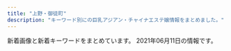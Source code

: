 ```yaml
---
title: "上野・御徒町"
description: "キーワード別にの巨乳アジアン・チャイナエステ嬢情報をまとめました。"
---
```


新着画像と新着キーワードをまとめています。
2021年06月11日の情報です。

<DmmAffiliateIns />
<KeywordTable
  shops={
    [
    {
        "station": "JR\u5fa1\u5f92\u753a\u99c5\u5357\u53e3",
        "keywords": {
            "G": 33,
            "\u30bb\u30af\u30b7\u30fc": 7,
            "E": 37,
            "D": 33,
            "C": 16
        },
        "img_links": [
            "http://plumeria.mensest.work/media/sites/24/2021/03/1615514231-t.jpg",
            "http://plumeria.mensest.work/media/sites/24/2021/03/1615967448-koko_200x40.png",
            "http://plumeria.mensest.work/media/sites/24/2021/03/1615518146-room1.jpg",
            "http://plumeria.mensest.work/media/sites/24/2021/03/1615250277-040.jpg",
            "http://plumeria.mensest.work/media/sites/24/2021/03/1615251116-070.jpg",
            "http://plumeria.mensest.work/media/sites/24/2021/03/1615172497-img_top01.jpg",
            "http://plumeria.mensest.work/media/sites/24/elementor/thumbs/1615175401-tel-p5co93la4p4p6nk8mkhx9c6z87iqimku8jn80095m4.png",
            "http://plumeria.mensest.work/media/sites/24/2021/03/1615518150-room3.jpg",
            "http://plumeria.mensest.work/media/sites/24/2021/03/1615518147-room2.jpg",
            "http://plumeria.mensest.work/media/sites/24/2021/03/1615514189-w.jpg",
            "http://plumeria.mensest.work/media/sites/24/2021/03/1615514241-l.jpg",
            "http://plumeria.mensest.work/media/sites/24/2021/03/1615974727-n.png",
            "http://plumeria.mensest.work/media/sites/24/2021/03/1616730881-003.jpg",
            "http://plumeria.mensest.work/media/sites/24/2021/03/1616730353-002-150x150.jpg",
            "http://plumeria.mensest.work/media/sites/24/2021/03/1615518151-room4.jpg",
            "http://plumeria.mensest.work/media/sites/24/2021/03/1616730407-001.jpg",
            "http://plumeria.mensest.work/media/sites/24/2021/03/1615250789-030.jpg",
            "http://plumeria.mensest.work/media/sites/24/2021/03/1615251006-010.jpg",
            "http://plumeria.mensest.work/media/sites/24/2021/03/1616730353-002.jpg",
            "http://plumeria.mensest.work/media/sites/24/2021/03/1616730407-001-150x150.jpg",
            "http://plumeria.mensest.work/media/sites/24/2021/03/1615634026-000.jpg",
            "http://plumeria.mensest.work/media/sites/24/2021/03/1615769442-3000.png"
        ],
        "url": "http://plumeria.mensest.work/",
        "name": "\u30a2\u30ed\u30de\u30d7\u30eb\u30e1\u30ea\u30a2"
    },
    {
        "url": "https://okachi-mg.com/",
        "img_links": [
            "https://okachi-mg.com/images/index_19.jpg",
            "https://okachi-mg.com/images/1.jpg",
            "http://www.okachi-mg.com/images/index_20.jpg",
            "http://www.okachi-mg.com/images/a0.jpg",
            "https://okachi-mg.com/images/index_02.png",
            "https://okachi-mg.com/images/ks20-9t.jpg",
            "http://www.okachi-mg.com/images/index_03.png",
            "https://okachi-mg.com/images/index_08.png",
            "https://okachi-mg.com/images/ks21-14.jpg",
            "http://www.okachi-mg.com/images/esk1.jpg",
            "https://okachi-mg.com/images/ks21-10.jpg",
            "http://www.okachi-mg.com/images/ks21-4.jpg",
            "https://okachi-mg.com/images/4.jpg",
            "http://www.okachi-mg.com/images/index_19.jpg",
            "http://www.okachi-mg.com/images/4.jpg",
            "https://okachi-mg.com/images/index_09.png",
            "https://okachi-mg.com/images/a0.jpg",
            "https://okachi-mg.com/images/index_03.png",
            "https://okachi-mg.com/images/index_20.jpg",
            "https://okachi-mg.com/images/ks20-9.jpg",
            "http://www.okachi-mg.com/images/index_05.png",
            "http://www.okachi-mg.com/images/1.jpg",
            "https://okachi-mg.com/images/esk1.jpg",
            "http://www.okachi-mg.com/images/index_08.png",
            "http://www.okachi-mg.com/images/ks21-14.jpg",
            "https://okachi-mg.com/images/index_05.png",
            "https://okachi-mg.com/images/index_18.jpg",
            "http://www.okachi-mg.com/images/index_07.png",
            "http://www.okachi-mg.com/images/index_18.jpg",
            "https://okachi-mg.com/images/ks21-4.jpg",
            "http://www.okachi-mg.com/images/index_06.png",
            "https://okachi-mg.com/images/index_06.png",
            "http://www.okachi-mg.com/images/ks20-9.jpg",
            "https://okachi-mg.com/images/index_07.png",
            "http://www.okachi-mg.com/images/index_09.png",
            "http://www.okachi-mg.com/images/ks21-10.jpg",
            "http://www.okachi-mg.com/images/ks20-9t.jpg",
            "http://www.okachi-mg.com/images/index_02.png"
        ],
        "keywords": {
            "83": 2,
            "86": 2,
            "84": 2,
            "85": 2
        },
        "name": "\u559c\u624b-\u304d\u3057\u3085-",
        "station": "JR\u5fa1\u5f92\u753a\u99c5\u5357\u53e3"
    },
    {
        "keywords": {
            "E": 2,
            "88": 2
        },
        "url": "http://lena.este.work/",
        "station": "\u6e6f\u5cf6\u99c5",
        "name": "\u30a2\u30ed\u30de\u30ed\u30ea\u30fc\u30bf",
        "img_links": [
            "http://lena.este.work/images/mainvisual2_right.jpg",
            "http://lena.este.work/images/mainvisual2_left.jpg",
            "http://lena.este.work/images/mainvisual1_left.jpg",
            "http://lena.este.work/images_staff/staff-2.jpg",
            "http://lena.este.work/images/no_image.jpg",
            "http://lena.este.work/images/bnr_88_31.jpg",
            "http://lena.este.work/images/bnr_200_40.jpg",
            "http://lena.este.work/images_staff/staff-3.jpg",
            "http://lena.este.work/images/bnr_468_60.jpg",
            "http://lena.este.work/images_staff/momo.jpg",
            "http://lena.este.work/images/line.png",
            "http://lena.este.work/images_staff/staff-4.jpg",
            "http://lena.este.work/images_staff/staff-1.jpg",
            "http://lena.este.work/images/bnr_160_45.jpg",
            "http://lena.este.work/images/mainvisual_txt.png",
            "http://lena.este.work/images/mainvisual1_right.jpg"
        ]
    },
    {
        "keywords": {
            "85": 1,
            "90": 1,
            "89": 1,
            "84": 1
        },
        "name": "\u30aa\u30a2\u30b7\u30b9",
        "img_links": [
            "https://20oasis.com/images/index_20.jpg",
            "https://20oasis.com/images/os21-7.jpg",
            "https://20oasis.com/images/a0.jpg",
            "https://20oasis.com/images/os21-13.jpg",
            "https://20oasis.com/images/1.jpg",
            "https://20oasis.com/images/index_03.png",
            "https://20oasis.com/images/index_08.png",
            "https://20oasis.com/images/eso21-1.jpg",
            "https://20oasis.com/images/os21-10.jpg",
            "https://20oasis.com/images/os21-15.jpg",
            "https://20oasis.com/images/4.jpg",
            "https://20oasis.com/images/index_07.png",
            "https://20oasis.com/images/index_06.png",
            "https://20oasis.com/images/14.jpg",
            "https://20oasis.com/images/index_05.png",
            "https://20oasis.com/images/index_09.png",
            "https://20oasis.com/images/index_02.png"
        ],
        "url": "https://20oasis.com/",
        "station": "JR\u4e0a\u91ce\u99c5\u5165\u8c37\u53e3"
    },
    {
        "url": "http://es-en.info/",
        "keywords": {
            "87": 1
        },
        "name": "\u5b89\u5fc3\u5802",
        "station": "JR\u5fa1\u5f92\u753a\u99c5\u5357\u53e3",
        "img_links": [
            "http://es-en.info/sp/images/rec1.png",
            "http://es-en.info/images/interior.png",
            "http://es-en.info/sp/menu/top.jpg",
            "http://es-en.info/sp/images/sys1.jpg",
            "http://es-en.info/sp/images/sisu_t.jpg",
            "http://es-en.info/sp/images/interior_t.png",
            "http://es-en.info/sp/images/int2.jpg",
            "http://es-en.info/images/sys1.png",
            "http://es-en.info/sp/images/top.jpg",
            "http://es-en.info/sp/images/sys2.jpg",
            "http://es-en.info/sp/images/head.jpg",
            "http://es-en.info/sp/images/rec2.png",
            "http://es-en.info/images/2.jpg",
            "http://es-en.info/images/rem.jpg",
            "http://es-en.info/sp/images/staff_t.png",
            "http://es-en.info/img/yuka1.jpg",
            "http://es-en.info/sp/images/newsb.png",
            "http://es-en.info/sp/images/pc.jpg",
            "http://es-en.info/sp/img/yuka1.jpg",
            "http://es-en.info/sp/images/ac1.jpg",
            "http://es-en.info/images/staff_t.jpg",
            "http://es-en.info/images/news.jpg",
            "http://es-en.info/sp/images/rec3.png",
            "http://es-en.info/sp/staff/koyuki.jpg",
            "http://es-en.info/sp/images/footer.jpg",
            "http://es-en.info/images/interior_t.jpg",
            "http://es-en.info/sp/images/sys3.jpg",
            "http://es-en.info/images/mobile.jpg",
            "http://es-en.info/sp/images/int1.jpg",
            "http://es-en.info/sp/images/time.png",
            "http://es-en.info/img/zb.jpg",
            "http://es-en.info/sp/images/topgirl.jpg",
            "http://es-en.info/sp/images/sisu.png",
            "http://es-en.info/sp/images/int1.png",
            "http://es-en.info/images/9.jpg",
            "http://es-en.info/images/info.png",
            "http://es-en.info/sp/images/int3.jpg",
            "http://es-en.info/img/koyuki.jpg",
            "http://es-en.info/sp/images/sys4.png",
            "http://es-en.info/images/7.jpg",
            "http://es-en.info/sp/img/koyuki1.jpg",
            "http://es-en.info/sp/images/tel.jpg",
            "http://es-en.info/sp/menu/staff.jpg",
            "http://es-en.info/img/natumi.jpg",
            "http://es-en.info/img/koyuki1.jpg",
            "http://es-en.info/sp/staff/natumi.jpg",
            "http://es-en.info/images/sm.jpg",
            "http://es-en.info/img/yuka.jpg",
            "http://es-en.info/sp/staff/yuka.jpg",
            "http://es-en.info/images/head.jpg",
            "http://es-en.info/sp/img/natumi1.jpg",
            "http://es-en.info/sp/menu/interior.jpg",
            "http://es-en.info/img/natumi1.jpg",
            "http://es-en.info/sp/images/news.jpg"
        ]
    },
    {
        "keywords": {
            "E": 10,
            "C": 25,
            "F": 4,
            "D": 18
        },
        "station": "JR\u5fa1\u5f92\u753a\u99c5\u5357\u53e3",
        "name": "Oriental Spa",
        "url": "https://mens-esthe.work/",
        "img_links": [
            "https://mens-esthe.work/wp/wp-content/themes/twentyfifteen/img/no_image.png",
            "https://mens-esthe.work/icon/line.png",
            "https://mens-esthe.work/wp/wp-content/uploads/2021/05/momo01.png",
            "https://mens-esthe.work/images/clear.png",
            "https://mens-esthe.work/footer/footer-tel.png",
            "https://mens-esthe.work/images/top2.jpg",
            "https://mens-esthe.work/wp/wp-content/uploads/2021/05/nana01.png",
            "https://mens-esthe.work/images/main-top.jpg",
            "https://mens-esthe.work/room/room-l1.jpg",
            "https://mens-esthe.work/icon/facebook.png",
            "https://mens-esthe.work/images/qrcode.png",
            "https://mens-esthe.work/room/room-l2.jpg",
            "https://ueno-mensesthe.com/icon/yelp.png",
            "https://mens-esthe.work/icon/twitter.png",
            "https://mens-esthe.work/images/top1.jpg",
            "https://ueno-mensesthe.com/icon/twitter.png",
            "https://mens-esthe.work/wp/wp-content/uploads/2021/06/hime01.png",
            "https://ueno-mensesthe.com/icon/line.png",
            "https://mens-esthe.work/wp/wp-content/uploads/2021/06/maki09-1.png",
            "https://mens-esthe.work/icon/yelp.png",
            "https://mens-esthe.work/images/flower.png",
            "https://mens-esthe.work/wp/wp-content/uploads/2021/06/aki01.png",
            "https://ueno-mensesthe.com/icon/facebook.png",
            "https://mens-esthe.work/images/top3.jpg",
            "https://mens-esthe.work/footer/footer-staff.png",
            "https://mens-esthe.work/footer/footer-line.png",
            "https://mens-esthe.work/wp/wp-content/uploads/2021/05/maki06.png",
            "https://mens-esthe.work/room/room-l4.jpg",
            "https://mens-esthe.work/images/main-small.jpg",
            "https://mens-esthe.work/wp/wp-content/uploads/2021/06/miki02.png",
            "https://mens-esthe.work/wp/wp-content/uploads/2021/05/maki05.png",
            "https://mens-esthe.work/wp/wp-content/uploads/2021/06/linko01.png",
            "https://mens-esthe.work/wp/wp-content/uploads/2021/05/maki.jpg",
            "https://mens-esthe.work/wp/wp-content/uploads/2021/05/hana02.png",
            "https://mens-esthe.work/wp/wp-content/uploads/2021/06/maki07.png",
            "https://mens-esthe.work/room/room-l3.jpg"
        ]
    },
    {
        "img_links": [
            "http://rose.esmens.com/css/tel.png",
            "http://rose.esmens.com/css/nav/nav-004.png",
            "http://rose.esmens.com/css/staff/staff01-a.jpg",
            "http://rose.esmens.com/css/nav/nav-005.png",
            "http://rose.esmens.com/css/top-right-01.png",
            "http://rose.esmens.com/css/staff/staff01-b.jpg",
            "http://rose.esmens.com/css/staff/staff04.jpg",
            "http://rose.esmens.com/css/nav/nav-003.png",
            "http://rose.esmens.com/css/nav/nav-006.png",
            "http://rose.esmens.com/css/staff/staff003.jpg",
            "http://rose.esmens.com/css/cam01.jpg",
            "http://rose.esmens.com/css/staff/staff002.jpg",
            "http://rose.esmens.com/css/top-right02.png",
            "http://rose.esmens.com/css/staff/staff05.jpg",
            "http://rose.esmens.com/css/nav/nav-002.png",
            "http://rose.esmens.com/css/staff/staff06.jpg",
            "http://rose.esmens.com/css/nav/nav-001.png"
        ],
        "station": "JR\u5fa1\u5f92\u753a\u99c5\u5317\u53e3",
        "keywords": {
            "C": 1,
            "85": 2,
            "D": 4,
            "87": 3,
            "86": 1
        },
        "name": "Rose",
        "url": "http://rose.esmens.com/"
    },
    {
        "url": "http://foryou-es.info/",
        "station": "JR\u5fa1\u5f92\u753a\u99c5\u5357\u53e3",
        "keywords": {
            "88": 13,
            "90": 5,
            "C": 32,
            "89": 39,
            "D": 15,
            "E": 8
        },
        "img_links": [
            "http://www.foryou-es.info/sp/img/sara1.jpg",
            "http://foryou-es.info/img/hina3.jpg",
            "http://www.foryou-es.info/sp/img/seiko2.jpg",
            "http://foryou-es.info/images/staff_t.jpg",
            "http://foryou-es.info/images/mobile.jpg",
            "http://www.foryou-es.info/img/rora.png",
            "http://www.foryou-es.info/img/rora1.jpg",
            "http://www.foryou-es.info/sp/img/seiko4.jpg",
            "http://www.foryou-es.info/i/img/yui.jpg",
            "http://www.foryou-es.info/img/miki3.jpg",
            "http://www.foryou-es.info/img/saki2.jpg",
            "http://www.foryou-es.info/sp/img/yui3.jpg",
            "http://www.foryou-es.info/sp/staff/yui.png",
            "http://www.foryou-es.info/sp/img/hina.png",
            "http://foryou-es.info/img/yuri.png",
            "http://www.foryou-es.info/i/img/honey.jpg",
            "http://foryou-es.info/img/honey.png",
            "http://foryou-es.info/img/yui.png",
            "http://www.foryou-es.info/img/saki.png",
            "http://www.foryou-es.info/i/img/rora.jpg",
            "http://www.foryou-es.info/sp/images/tel.jpg",
            "http://www.foryou-es.info/sp/img/yui1.jpg",
            "http://www.foryou-es.info/sp/images/interior_t.jpg",
            "http://foryou-es.info/img/sara3.jpg",
            "http://www.foryou-es.info/img/saki3.jpg",
            "http://www.foryou-es.info/img/yui3.jpg",
            "http://foryou-es.info/img/hina1.jpg",
            "http://www.foryou-es.info/img/yui.png",
            "http://www.foryou-es.info/img/honey.png",
            "http://www.foryou-es.info/img/seiko.png",
            "http://www.foryou-es.info/img/riko2.jpg",
            "http://foryou-es.info/img/sia4.jpg",
            "http://www.foryou-es.info/img/miki2.jpg",
            "http://www.foryou-es.info/images/interior1.png",
            "http://foryou-es.info/img/miki2.jpg",
            "http://www.foryou-es.info/sp/images/staff_t.jpg",
            "http://foryou-es.info/img/sara.png",
            "http://foryou-es.info/img/hina.png",
            "http://foryou-es.info/images/blog.jpg",
            "http://www.foryou-es.info/img/hina2.jpg",
            "http://foryou-es.info/images/interior_t.jpg",
            "http://www.foryou-es.info/sp/images/int1.jpg",
            "http://www.foryou-es.info/images/zy.png",
            "http://www.foryou-es.info/images/staff_t.jpg",
            "http://www.foryou-es.info/img/yuri.png",
            "http://foryou-es.info/images/tt.png",
            "http://foryou-es.info/img/yui2.jpg",
            "http://www.foryou-es.info/i/img/sia.jpg",
            "http://www.foryou-es.info/sp/img/saki.png",
            "http://www.foryou-es.info/img/sara.png",
            "http://www.foryou-es.info/sp/img/hina2.jpg",
            "http://www.foryou-es.info/img/honey3.jpg",
            "http://www.foryou-es.info/img/hina3.jpg",
            "http://www.foryou-es.info/img/yuri1.jpg",
            "http://foryou-es.info/img/sara1.jpg",
            "http://www.foryou-es.info/i/img/yuri.jpg",
            "http://foryou-es.info/img/riko4.jpg",
            "http://www.foryou-es.info/sp/img/seiko1.jpg",
            "http://www.foryou-es.info/sp/images/sys4.jpg",
            "http://www.foryou-es.info/images/tel.png",
            "http://foryou-es.info/img/saki.png",
            "http://foryou-es.info/img/hina2.jpg",
            "http://foryou-es.info/img/rora2.jpg",
            "http://www.foryou-es.info/sp/menu/staff.jpg",
            "http://foryou-es.info/images/zy.png",
            "http://foryou-es.info/images/interior1.png",
            "http://foryou-es.info/img/miki1.jpg",
            "http://www.foryou-es.info/images/sirase.jpg",
            "http://foryou-es.info/img/yui1.jpg",
            "http://foryou-es.info/img/sia.png",
            "http://www.foryou-es.info/img/sia4.jpg",
            "http://www.foryou-es.info/images/rem.jpg",
            "http://www.foryou-es.info/images/si.png",
            "http://foryou-es.info/img/yuri1.jpg",
            "http://www.foryou-es.info/img/rora4.jpg",
            "http://foryou-es.info/img/sia1.jpg",
            "http://www.foryou-es.info/sp/img/hina1.jpg",
            "http://foryou-es.info/img/riko1.jpg",
            "http://www.foryou-es.info/sp/images/newsb.jpg",
            "http://www.foryou-es.info/sp/images/sys3.jpg",
            "http://www.foryou-es.info/sp/images/newface.png",
            "http://www.foryou-es.info/i/img/hina.jpg",
            "http://www.foryou-es.info/sp/img/sara3.jpg",
            "http://www.foryou-es.info/img/saki1.jpg",
            "http://www.foryou-es.info/sp/images/sm.jpg",
            "http://www.foryou-es.info/img/hina4.jpg",
            "http://www.foryou-es.info/images/ac.jpg",
            "http://foryou-es.info/images/rem.jpg",
            "http://foryou-es.info/img/honey1.jpg",
            "http://www.foryou-es.info/img/sara3.jpg",
            "http://foryou-es.info/img/honey3.jpg",
            "http://www.foryou-es.info/sp/images/time.jpg",
            "http://www.foryou-es.info/sp/images/sys1.jpg",
            "http://www.foryou-es.info/sp/staff/saki.png",
            "http://www.foryou-es.info/i/img/risa.jpg",
            "http://www.foryou-es.info/sp/img/rora.png",
            "http://www.foryou-es.info/img/hina1.jpg",
            "http://www.foryou-es.info/sp/menu/interior.jpg",
            "http://foryou-es.info/img/rora.png",
            "http://foryou-es.info/img/hina4.jpg",
            "http://foryou-es.info/img/riko3.jpg",
            "http://foryou-es.info/img/sia3.jpg",
            "http://foryou-es.info/images/sa.jpg",
            "http://foryou-es.info/images/sirase.jpg",
            "http://www.foryou-es.info/sp/images/top.jpg",
            "http://www.foryou-es.info/sp/img/honey2.jpg",
            "http://www.foryou-es.info/i/img/seiko.jpg",
            "http://www.foryou-es.info/i/img/riko.jpg",
            "http://www.foryou-es.info/i/img/miki.jpg",
            "http://www.foryou-es.info/images/blog.jpg",
            "http://www.foryou-es.info/img/riko4.jpg",
            "http://foryou-es.info/img/riko.png",
            "http://www.foryou-es.info/img/sara1.jpg",
            "http://www.foryou-es.info/sp/img/sara.png",
            "http://www.foryou-es.info/img/rora3.jpg",
            "http://www.foryou-es.info/i/img/saki.jpg",
            "http://www.foryou-es.info/img/honey1.jpg",
            "http://foryou-es.info/img/rora1.jpg",
            "http://www.foryou-es.info/img/rora2.jpg",
            "http://www.foryou-es.info/images/tp.png",
            "http://www.foryou-es.info/sp/img/hina4.jpg",
            "http://www.foryou-es.info/i/img/kaori.jpg",
            "http://foryou-es.info/images/ac.jpg",
            "http://www.foryou-es.info/i/img/sara.jpg",
            "http://www.foryou-es.info/img/yui2.jpg",
            "http://foryou-es.info/img/rora3.jpg",
            "http://foryou-es.info/images/so.jpg",
            "http://www.foryou-es.info/images/interior.jpg",
            "http://www.foryou-es.info/sp/img/hina3.jpg",
            "http://foryou-es.info/images/tp.png",
            "http://www.foryou-es.info/images/sa.jpg",
            "http://www.foryou-es.info/sp/img/honey1.jpg",
            "http://foryou-es.info/img/sia2.jpg",
            "http://foryou-es.info/images/info.jpg",
            "http://foryou-es.info/images/interior.jpg",
            "http://www.foryou-es.info/img/hina.png",
            "http://www.foryou-es.info/img/sia2.jpg",
            "http://www.foryou-es.info/sp/images/int2.jpg",
            "http://www.foryou-es.info/images/mobile.jpg",
            "http://foryou-es.info/images/tel.png",
            "http://foryou-es.info/img/saki1.jpg",
            "http://www.foryou-es.info/img/riko3.jpg",
            "http://www.foryou-es.info/sp/img/honey.png",
            "http://www.foryou-es.info/sp/img/yuri.png",
            "http://www.foryou-es.info/sp/images/news.png",
            "http://www.foryou-es.info/img/yuri2.jpg",
            "http://www.foryou-es.info/sp/staff/yuri.png",
            "http://foryou-es.info/images/news.jpg",
            "http://foryou-es.info/images/newface.jpg",
            "http://www.foryou-es.info/sp/img/yui.png",
            "http://www.foryou-es.info/images/tt.png",
            "http://www.foryou-es.info/images/info.jpg",
            "http://www.foryou-es.info/images/sm.jpg",
            "http://www.foryou-es.info/images/koko_200x40.png",
            "http://foryou-es.info/img/riko2.jpg",
            "http://www.foryou-es.info/sp/menu/top.jpg",
            "http://www.foryou-es.info/sp/images/pc.jpg",
            "http://foryou-es.info/img/yuri3.jpg",
            "http://foryou-es.info/images/koko_200x40.png",
            "http://www.foryou-es.info/img/sia.png",
            "http://www.foryou-es.info/img/sia1.jpg",
            "http://foryou-es.info/img/honey2.jpg",
            "http://www.foryou-es.info/img/sara2.jpg",
            "http://www.foryou-es.info/sp/img/honey3.jpg",
            "http://foryou-es.info/img/seiko.png",
            "http://www.foryou-es.info/images/newface.jpg",
            "http://www.foryou-es.info/img/riko.png",
            "http://foryou-es.info/img/miki.png",
            "http://www.foryou-es.info/img/miki1.jpg",
            "http://foryou-es.info/img/yui3.jpg",
            "http://www.foryou-es.info/img/miki.png",
            "http://foryou-es.info/img/saki2.jpg",
            "http://www.foryou-es.info/img/honey2.jpg",
            "http://www.foryou-es.info/img/sia3.jpg",
            "http://www.foryou-es.info/images/so.jpg",
            "http://foryou-es.info/img/saki3.jpg",
            "http://www.foryou-es.info/img/riko1.jpg",
            "http://www.foryou-es.info/sp/images/head.jpg",
            "http://foryou-es.info/img/sara2.jpg",
            "http://www.foryou-es.info/sp/img/riko.png",
            "http://foryou-es.info/img/rora4.jpg",
            "http://www.foryou-es.info/sp/img/sara2.jpg",
            "http://foryou-es.info/images/si.png",
            "http://www.foryou-es.info/sp/img/seiko.png",
            "http://www.foryou-es.info/img/yui1.jpg",
            "http://foryou-es.info/img/miki3.jpg",
            "http://www.foryou-es.info/sp/img/seiko3.jpg",
            "http://foryou-es.info/img/yuri2.jpg",
            "http://www.foryou-es.info/img/yuri3.jpg",
            "http://www.foryou-es.info/sp/img/miki.png",
            "http://foryou-es.info/images/sm.jpg",
            "http://www.foryou-es.info/images/news.jpg",
            "http://www.foryou-es.info/sp/img/yui2.jpg",
            "http://www.foryou-es.info/sp/images/sys2.jpg",
            "http://www.foryou-es.info/images/interior_t.jpg",
            "http://www.foryou-es.info/sp/img/sia.png",
            "http://www.foryou-es.info/sp/images/int3.jpg"
        ],
        "name": "\u30de\u30fc\u30ad\u30e5\u30ea\u30fcMERCURY"
    },
    {
        "img_links": [
            "http://www.rosa-es.info/staff/yumi.jpg",
            "http://www.rosa-es.info/staff/yuri2.jpg",
            "http://www.rosa-es.info/img/pic/slide_2.jpg",
            "http://www.rosa-es.info/img/pic/slide_1.jpg",
            "http://www.rosa-es.info/staff/yumi2.jpg",
            "http://www.rosa-es.info/img/pic/int4.jpg",
            "http://www.rosa-es.info/img/pic/int1.jpg",
            "http://www.rosa-es.info/img/pic/int3.jpg",
            "http://www.rosa-es.info/staff/nana2.jpg",
            "http://www.rosa-es.info/staff/yuki2.jpg",
            "http://www.rosa-es.info/img/loader.png",
            "http://www.rosa-es.info/staff/koko1.jpg",
            "http://www.rosa-es.info/staff/yuri1.jpg",
            "http://www.rosa-es.info/staff/nana1.jpg",
            "http://www.rosa-es.info/staff/yuri.jpg",
            "http://www.rosa-es.info/staff/rara.jpg",
            "http://www.rosa-es.info/staff/koko.jpg",
            "http://www.rosa-es.info/staff/yuki1.jpg",
            "http://www.rosa-es.info/staff/rara2.jpg",
            "http://www.rosa-es.info/img/pic/int2.jpg",
            "http://www.rosa-es.info/staff/rara1.jpg",
            "http://www.rosa-es.info/staff/nana.jpg",
            "http://www.rosa-es.info/staff/yuki.jpg",
            "http://www.rosa-es.info/staff/koko2.jpg",
            "http://www.rosa-es.info/staff/yumi1.jpg"
        ],
        "name": "\u6708\u591c",
        "url": "http://www.rosa-es.info/",
        "station": "JR\u4e0a\u91ce\u99c5\u6d45\u8349\u53e3",
        "keywords": {
            "E": 6,
            "88": 1,
            "89": 1,
            "85": 1,
            "86": 2,
            "D": 4,
            "87": 1,
            "C": 2
        }
    },
    {
        "url": "http://www.itoshii.tokyo/",
        "station": "JR\u5fa1\u5f92\u753a\u99c5\u5317\u53e3",
        "img_links": [],
        "keywords": {},
        "name": "\u30d5\u30a1\u30f3\u30bf\u30b8\u30fc"
    },
    {
        "keywords": {},
        "station": "JR\u5fa1\u5f92\u753a\u99c5\u5317\u53e3",
        "url": "http://o-lucky.work/",
        "img_links": [
            "http://o-lucky.work/sp/staff/sakura.jpg",
            "http://o-lucky.work/images/6.jpg",
            "http://o-lucky.work/sp/images/pc.jpg",
            "http://o-lucky.work/sp/images/menu/top.jpg",
            "http://o-lucky.work/sp/img/koko1.jpg",
            "http://o-lucky.work/sp/images/news.jpg",
            "http://o-lucky.work/staff/sakura.jpg",
            "http://o-lucky.work/sp/images/footer.jpg",
            "http://o-lucky.work/sp/img/kana1.jpg",
            "http://o-lucky.work/images/line.png",
            "http://o-lucky.work/sp/menu/staff.jpg",
            "http://o-lucky.work/sp/images/b2.jpg",
            "http://o-lucky.work/images/int1.jpg",
            "http://o-lucky.work/sp/images/rec1.jpg",
            "http://o-lucky.work/img/kana1.jpg",
            "http://o-lucky.work/sp/images/menu/staff.jpg",
            "http://o-lucky.work/images/sm.jpg",
            "http://o-lucky.work/staff/nana.jpg",
            "http://o-lucky.work/sp/images/head.jpg",
            "http://o-lucky.work/images/tr.jpg",
            "http://o-lucky.work/sp/menu/interior.jpg",
            "http://o-lucky.work/images/b3.jpg",
            "http://o-lucky.work/sp/img/sayaka1.jpg",
            "http://o-lucky.work/images/7.jpg",
            "http://o-lucky.work/images/staff_t.jpg",
            "http://o-lucky.work/sp/img/yuyu1.jpg",
            "http://o-lucky.work/sp/images/int4.jpg",
            "http://o-lucky.work/images/b1.jpg",
            "http://o-lucky.work/sp/images/staff_t.jpg",
            "http://o-lucky.work/sp/images/int3.jpg",
            "http://o-lucky.work/sp/images/sys3.jpg",
            "http://o-lucky.work/sp/images/interior_t.jpg",
            "http://o-lucky.work/images/8.jpg",
            "http://o-lucky.work/sp/staff/kana.jpg",
            "http://o-lucky.work/images/5.jpg",
            "http://o-lucky.work/sp/menu/top.jpg",
            "http://o-lucky.work/sp/img/ruru1.jpg",
            "http://o-lucky.work/sp/images/sys1.jpg",
            "http://o-lucky.work/sp/images/b3.jpg",
            "http://o-lucky.work/img/nana1.jpg",
            "http://o-lucky.work/sp/staff/koko.jpg",
            "http://o-lucky.work/img/ruru1.jpg",
            "http://o-lucky.work/staff/sayaka.jpg",
            "http://o-lucky.work/images/mobile.jpg",
            "http://o-lucky.work/images/4.jpg",
            "http://o-lucky.work/sp/images/tel.jpg",
            "http://o-lucky.work/sp/images/int2.jpg",
            "http://o-lucky.work/img/sakura1.jpg",
            "http://o-lucky.work/sp/img/nana1.jpg",
            "http://o-lucky.work/staff/ruru.jpg",
            "http://o-lucky.work/staff/kana.jpg",
            "http://o-lucky.work/images/sys1.jpg",
            "http://o-lucky.work/images/news.jpg",
            "http://o-lucky.work/sp/images/b1.jpg",
            "http://o-lucky.work/sp/staff/sayaka.jpg",
            "http://o-lucky.work/sp/staff/nana.jpg",
            "http://o-lucky.work/images/head.jpg",
            "http://o-lucky.work/sp/images/ac1.jpg",
            "http://o-lucky.work/img/yuyu1.jpg",
            "http://o-lucky.work/sp/images/sys2.jpg",
            "http://o-lucky.work/sp/images/int1.jpg",
            "http://o-lucky.work/sp/staff/yuyu.jpg",
            "http://o-lucky.work/sp/images/topgirl.jpg",
            "http://o-lucky.work/images/int2.jpg",
            "http://o-lucky.work/sp/images/top.jpg",
            "http://o-lucky.work/images/b2.jpg",
            "http://o-lucky.work/images/3.jpg",
            "http://o-lucky.work/images/interior_t.jpg",
            "http://o-lucky.work/images/sys2.jpg",
            "http://o-lucky.work/staff/koko.jpg",
            "http://o-lucky.work/sp/staff/ruru.jpg",
            "http://o-lucky.work/sp/images/newsb.jpg",
            "http://o-lucky.work/sp/img/sakura1.jpg",
            "http://o-lucky.work/staff/yuyu.jpg",
            "http://o-lucky.work/img/koko1.jpg",
            "http://o-lucky.work/img/sayaka1.jpg",
            "http://o-lucky.work/images/1.jpg"
        ],
        "name": "Lucky \u30e9\u30c3\u30ad\u30fc"
    },
    {
        "url": "https://re.uouono.com/",
        "keywords": {},
        "img_links": [],
        "name": "Dear -\u30c7\u30a3\u30a2-",
        "station": "JR\u5fa1\u5f92\u753a\u99c5\u5317\u53e3"
    },
    {
        "keywords": {},
        "url": "http://for-you-ueno.com/",
        "station": "JR\u4e0a\u91ce\u99c5\u6d45\u8349\u53e3",
        "name": "You and I*\u30e6\u30fc\uff06\u30a2\u30a4",
        "img_links": [
            "http://for-you-ueno.com/lib/img/phone.png",
            "http://for-you-ueno.com/lib/img/slide1.jpg",
            "http://for-you-ueno.com/lib/img/cast2/img1-s.jpg",
            "http://for-you-ueno.com/lib/img/cast5/img3-s.jpg",
            "http://for-you-ueno.com/lib/img/cast-ttl.png",
            "http://for-you-ueno.com/lib/img/cast5/img1.jpg",
            "http://for-you-ueno.com/lib/img/siatsu.png",
            "http://for-you-ueno.com/lib/img/cast2/img4-s.jpg",
            "http://for-you-ueno.com/lib/img/cast3/img4.jpg",
            "http://for-you-ueno.com/lib/img/info-ttl.png",
            "http://for-you-ueno.com/lib/img/cp-desc2sp.png",
            "http://for-you-ueno.com/lib/img/cast2/img2.jpg",
            "http://for-you-ueno.com/lib/img/cast3/img3-s.jpg",
            "http://for-you-ueno.com/lib/img/cast3/img1-s.jpg",
            "http://for-you-ueno.com/lib/img/cast4/img2.jpg",
            "http://for-you-ueno.com/lib/img/cast.png",
            "http://for-you-ueno.com/lib/img/cast1/img2-s.jpg",
            "http://for-you-ueno.com/lib/img/cp-ttl.png",
            "http://for-you-ueno.com/lib/img/course.png",
            "http://for-you-ueno.com/lib/img/plan-ttl.png",
            "http://for-you-ueno.com/lib/img/cast3/img3.jpg",
            "http://for-you-ueno.com/lib/img/oil.png",
            "http://for-you-ueno.com/lib/img/slide3.jpg",
            "http://for-you-ueno.com/lib/img/cp-desc1.png",
            "http://for-you-ueno.com/lib/img/tel.png",
            "http://for-you-ueno.com/lib/img/cast2/img4.jpg",
            "http://for-you-ueno.com/lib/img/cast1/img1-s.jpg",
            "http://for-you-ueno.com/lib/img/cp-desc1sp.png",
            "http://for-you-ueno.com/lib/img/course2.png",
            "http://for-you-ueno.com/lib/img/aroma.png",
            "http://for-you-ueno.com/lib/img/cast3/img1.jpg",
            "http://for-you-ueno.com/lib/img/cp-sub1.png",
            "http://for-you-ueno.com/lib/img/cast3/img2.jpg",
            "http://for-you-ueno.com/lib/img/cp-desc2.png",
            "http://for-you-ueno.com/lib/img/cast5/img2-s.jpg",
            "http://for-you-ueno.com/lib/img/cast1/img1.jpg",
            "http://for-you-ueno.com/lib/img/address.png",
            "http://for-you-ueno.com/lib/img/cast4/img2-s.jpg",
            "http://for-you-ueno.com/lib/img/course1.png",
            "http://for-you-ueno.com/lib/img/course3.png",
            "http://for-you-ueno.com/lib/img/cast5/img1-s.jpg",
            "http://for-you-ueno.com/lib/img/plan.png",
            "http://for-you-ueno.com/lib/img/h1.png",
            "http://for-you-ueno.com/lib/img/recommend.png",
            "http://for-you-ueno.com/lib/img/ashiura.png",
            "http://for-you-ueno.com/lib/img/cast1/img2.jpg",
            "http://for-you-ueno.com/lib/img/cast4/img1.jpg",
            "http://for-you-ueno.com/lib/img/gallery.png",
            "http://for-you-ueno.com/lib/img/cast2/img3.jpg",
            "http://for-you-ueno.com/lib/img/course-ttl.png",
            "http://for-you-ueno.com/lib/img/cast2/img1.jpg",
            "http://for-you-ueno.com/lib/img/cast3/img4-s.jpg",
            "http://for-you-ueno.com/lib/img/course5.png",
            "http://for-you-ueno.com/lib/img/other.png",
            "http://for-you-ueno.com/lib/img/cast2/img3-s.jpg",
            "http://for-you-ueno.com/lib/img/cast3/img2-s.jpg",
            "http://for-you-ueno.com/lib/img/awa.png",
            "http://for-you-ueno.com/lib/img/cast4/img1-s.jpg",
            "http://for-you-ueno.com/lib/img/open.png",
            "http://for-you-ueno.com/lib/img/cp-sub2.png",
            "http://for-you-ueno.com/lib/img/course4.png",
            "http://for-you-ueno.com/lib/img/cast5/img2.jpg",
            "http://for-you-ueno.com/lib/img/cast5/img3.jpg",
            "http://for-you-ueno.com/lib/img/cast2/img2-s.jpg",
            "http://for-you-ueno.com/lib/img/deep.png",
            "http://for-you-ueno.com/lib/img/slide2.jpg"
        ]
    },
    {
        "name": "\u30ab\u30eb\u30de\u30ea\u30be\u30fc\u30c8\uff06\u30b9\u30d1",
        "url": "http://esthe-massage.black/",
        "keywords": {
            "E": 8,
            "D": 4,
            "89": 4,
            "82": 16,
            "86": 4,
            "84": 4,
            "C": 4
        },
        "img_links": [
            "http://esthe-massage.black/images/acc.jpg",
            "http://esthe-massage.black/images/tit5.png",
            "http://esthe-massage.black/images/index_bn_01.jpg",
            "http://esthe-massage.black/images/index_an_05.jpg",
            "http://esthe-massage.black/images/cg7.jpg",
            "http://esthe-massage.black/images/index_an_03.jpg",
            "http://esthe-massage.black/images/sys02.jpg",
            "http://esthe-massage.black/images/sta3.jpg",
            "http://cdn.dino-es.com/images/logo/88x31DinoEs.png",
            "http://esthe-massage.black/images/cg11.jpg",
            "http://esthe-massage.black/images/sta7.jpg",
            "http://esthe-massage.black/images/tit2.png",
            "http://esthe-massage.black/images/index_bn_05.jpg",
            "http://esthe-massage.black/images/cg4.jpg",
            "http://esthe-massage.black/images/index_bn_03.jpg",
            "http://esthe-massage.black/images/top.jpg",
            "http://esthe-massage.black/images/cg5.jpg",
            "http://esthe-massage.black/images/tit1.png",
            "http://esthe-massage.black/images/index_an_06.jpg",
            "http://esthe-massage.black/images/cg2.jpg",
            "http://esthe-massage.black/images/cg3.jpg",
            "http://esthe-massage.black/images/sys01.jpg",
            "http://esthe-massage.black/images/cg6.jpg",
            "http://esthe-massage.black/images/sys03.jpg",
            "http://esthe-massage.black/images/index_an_04.jpg",
            "http://esthe-massage.black/images/sta2.jpg",
            "http://esthe-massage.black/images/cg10.jpg",
            "http://esthe-massage.black/images/sta10.jpg",
            "http://esthe-massage.black/images/cg1.jpg",
            "http://esthe-massage.black/images/index_bn_02.jpg",
            "http://esthe-massage.black/images/sta11.jpg",
            "http://esthe-massage.black/images/index_an_02.jpg",
            "http://esthe-massage.black/images/sta6.jpg",
            "http://esthe-massage.black/images/qr.jpg",
            "http://esthe-massage.black/images/footer.jpg",
            "http://esthe-massage.black/images/sta5.jpg",
            "http://esthe-massage.black/images/index_bn_06.jpg",
            "http://esthe-massage.black/images/index_an_01.jpg",
            "http://esthe-massage.black/images/link_3.jpg",
            "http://esthe-massage.black/images/tit4.png",
            "http://esthe-massage.black/images/te.png"
        ],
        "station": "JR\u5fa1\u5f92\u753a\u99c5\u5357\u53e3"
    },
    {
        "url": "https://www.ueno-assistant.com/",
        "name": "\u5973\u624b",
        "station": "JR\u4e0a\u91ce\u99c5\u6d45\u8349\u53e3",
        "img_links": [
            "https://www.ueno-assistant.com/images/opbs21-10.jpg",
            "http://www.ueno-assistant.com/images/index_09.png",
            "http://www.ueno-assistant.com/images/es21-1.jpg",
            "https://www.ueno-assistant.com/images/4.jpg",
            "https://www.ueno-assistant.com/images/es21-1.jpg",
            "http://www.ueno-assistant.com/images/index_02.png",
            "http://www.ueno-assistant.com/images/index_05.png",
            "http://www.ueno-assistant.com/images/opbs21-10.jpg",
            "http://www.ueno-assistant.com/images/a0.jpg",
            "https://www.ueno-assistant.com/images/a0.jpg",
            "http://www.ueno-assistant.com/images/index_07.png",
            "http://www.ueno-assistant.com/images/opbs21-14.jpg",
            "http://www.ueno-assistant.com/images/1.jpg",
            "https://www.ueno-assistant.com/images/1.jpg",
            "https://www.ueno-assistant.com/images/index_06.png",
            "http://www.ueno-assistant.com/images/opbs20-9.jpg",
            "https://www.ueno-assistant.com/images/index_07.png",
            "https://www.ueno-assistant.com/images/index_09.png",
            "https://www.ueno-assistant.com/images/opbs21-4t.jpg",
            "https://www.ueno-assistant.com/images/index_20.jpg",
            "https://www.ueno-assistant.com/images/opbs20-9.jpg",
            "http://www.ueno-assistant.com/images/index_20.jpg",
            "http://www.ueno-assistant.com/images/index_08.png",
            "http://www.ueno-assistant.com/images/index_18.jpg",
            "https://www.ueno-assistant.com/images/index_19.jpg",
            "http://www.ueno-assistant.com/images/opbs21-4.jpg",
            "https://www.ueno-assistant.com/images/index_03.png",
            "https://www.ueno-assistant.com/images/index_08.png",
            "https://www.ueno-assistant.com/images/opbs21-14.jpg",
            "https://www.ueno-assistant.com/images/index_05.png",
            "http://www.ueno-assistant.com/images/index_03.png",
            "http://www.ueno-assistant.com/images/4.jpg",
            "https://www.ueno-assistant.com/images/index_18.jpg",
            "https://www.ueno-assistant.com/images/opbs21-4.jpg",
            "http://www.ueno-assistant.com/images/index_19.jpg",
            "http://www.ueno-assistant.com/images/opbs21-4t.jpg",
            "https://www.ueno-assistant.com/images/index_02.png",
            "http://www.ueno-assistant.com/images/index_06.png"
        ],
        "keywords": {
            "86": 2,
            "83": 2,
            "88": 2,
            "85": 2
        }
    },
    {
        "url": "https://cc-tokyo.xyz/",
        "img_links": [
            "https://cc-tokyo.xyz/therapist/yuri1.jpg",
            "https://cc-tokyo.xyz/images/barInfo.jpg",
            "https://cc-tokyo.xyz/room/1.jpg",
            "https://cc-tokyo.xyz/images/barLink.jpg",
            "https://cc-tokyo.xyz/therapist/mai1.jpg",
            "https://cc-tokyo.xyz/therapist/emi1.jpg",
            "https://cc-tokyo.xyz/therapist/saya1.jpg",
            "https://cc-tokyo.xyz/images/barSystem.jpg",
            "https://cc-tokyo.xyz/therapist/moe1.jpg",
            "https://cc-tokyo.xyz/therapist/yuyu1.jpg",
            "https://cc-tokyo.xyz/banner/468x60.jpg",
            "https://cc-tokyo.xyz/therapist/comingSoon.jpg",
            "https://cc-tokyo.xyz/images/indexMap.jpg",
            "https://cc-tokyo.xyz/banner/88x31.jpg",
            "https://cc-tokyo.xyz/images/magazine.jpg",
            "https://cc-tokyo.xyz/therapist/yanyan1.jpg",
            "https://cc-tokyo.xyz/images/barProfile.jpg",
            "https://cc-tokyo.xyz/therapist/minami1.jpg",
            "https://cc-tokyo.xyz/images/coverGirlText.png",
            "https://cc-tokyo.xyz/images/concept.jpg",
            "https://cc-tokyo.xyz/therapist/yui1.jpg",
            "https://cc-tokyo.xyz/images/barAccess.jpg",
            "https://cc-tokyo.xyz/images/mobile.jpg",
            "https://cc-tokyo.xyz/images/barTherapist.jpg",
            "https://cc-tokyo.xyz/images/movie.jpg",
            "http://www.a-side.com/ad/koko/include/banner/koko_200x40.png",
            "https://cc-tokyo.xyz/therapist/hinako1.jpg",
            "https://cc-tokyo.xyz/therapist/mari1.jpg",
            "https://cc-tokyo.xyz/therapist/momoka1.jpg"
        ],
        "station": "\u4e0a\u91ce\u99c5\u5e83\u5c0f\u8def\u53e3",
        "name": "CoCo-Arashi",
        "keywords": {
            "84": 3,
            "83": 3,
            "87": 6,
            "85": 23,
            "86": 13
        }
    },
    {
        "name": "\u5922\u306e\u604b",
        "station": "JR\u5fa1\u5f92\u753a\u99c5\u5317\u53e3",
        "url": "http://www.yumenokoi.masg.info/",
        "keywords": {
            "87": 53,
            "E": 15,
            "D": 68,
            "G": 28,
            "F": 8,
            "86": 29,
            "89": 8,
            "88": 29
        },
        "img_links": [
            "http://www.yumenokoi.masg.info/images/b-online.png",
            "http://www.yumenokoi.masg.info/images/m6.jpg",
            "http://www.yumenokoi.masg.info/files/026-02.jpg",
            "http://www.yumenokoi.masg.info/images/rsubt2.png",
            "http://www.yumenokoi.masg.info/images/rsubt6.png",
            "http://www.yumenokoi.masg.info/images/service/s02.jpg",
            "http://www.yumenokoi.masg.info/images/service/s01.jpg",
            "http://www.yumenokoi.masg.info/files/006.jpg",
            "http://www.yumenokoi.masg.info/files/015-02.jpg",
            "http://www.yumenokoi.masg.info/files/021-02.jpg",
            "http://www.yumenokoi.masg.info/files/017.jpg",
            "http://www.yumenokoi.masg.info/files/025-02.jpg",
            "http://www.yumenokoi.masg.info/files/018.jpg",
            "http://www.yumenokoi.masg.info/files/002-02.jpg",
            "http://www.yumenokoi.masg.info/images/rsubt4.png",
            "http://www.yumenokoi.masg.info/files/010-02.jpg",
            "http://www.yumenokoi.masg.info/images/service/s04.jpg",
            "http://www.yumenokoi.masg.info/images/m3.jpg",
            "http://www.yumenokoi.masg.info/files/006-02.jpg",
            "http://www.yumenokoi.masg.info/files/015.jpg",
            "http://www.yumenokoi.masg.info/files/008-02.jpg",
            "http://www.yumenokoi.masg.info/files/027-02.jpg",
            "http://www.yumenokoi.masg.info/files/011.jpg",
            "http://www.yumenokoi.masg.info/files/011-02.jpg",
            "http://www.yumenokoi.masg.info/files/018-02.jpg",
            "http://www.yumenokoi.masg.info/images/rsubt5.png",
            "http://www.yumenokoi.masg.info/images/rsubt3.png",
            "http://www.yumenokoi.masg.info/images/b-tel.png",
            "http://www.yumenokoi.masg.info/files/010.jpg",
            "http://www.yumenokoi.masg.info/files/016-02.jpg",
            "http://www.yumenokoi.masg.info/images/tel2.png",
            "http://www.yumenokoi.masg.info/images/service/s05.jpg",
            "http://www.yumenokoi.masg.info/images/slider-img001.jpg",
            "http://www.yumenokoi.masg.info/files/023.jpg",
            "http://www.yumenokoi.masg.info/files/021.jpg",
            "http://www.yumenokoi.masg.info/files/017-02.jpg",
            "http://www.yumenokoi.masg.info/files/024-02.jpg",
            "http://www.yumenokoi.masg.info/files/016.jpg",
            "http://www.yumenokoi.masg.info/images/m4.jpg",
            "http://www.yumenokoi.masg.info/images/service/s03.jpg",
            "http://www.yumenokoi.masg.info/files/026.jpg",
            "http://www.yumenokoi.masg.info/files/009-02.jpg",
            "http://www.yumenokoi.masg.info/files/009.jpg",
            "http://www.yumenokoi.masg.info/photo_news/upimg/63687607e4ea1479a4_0.jpg",
            "http://www.yumenokoi.masg.info/images/rsubt7.png",
            "http://www.yumenokoi.masg.info/files/023-02.jpg",
            "http://www.yumenokoi.masg.info/images/service/s06.jpg",
            "http://www.yumenokoi.masg.info/files/008.jpg",
            "http://www.yumenokoi.masg.info/images/rsubt1.png",
            "http://www.yumenokoi.masg.info/files/002.jpg",
            "http://www.yumenokoi.masg.info/images/m2.jpg",
            "http://www.yumenokoi.masg.info/files/025.jpg",
            "http://www.yumenokoi.masg.info/images/slider-img002.jpg",
            "http://www.yumenokoi.masg.info/files/024.jpg",
            "http://www.yumenokoi.masg.info/files/027.jpg",
            "http://www.yumenokoi.masg.info/images/m1.jpg"
        ]
    },
    {
        "station": "\u7530\u539f\u753a\u99c5\u30a8\u30ec\u30d9\u30fc\u30bf\u30fc\u53e3",
        "keywords": {},
        "name": "Rei",
        "img_links": [
            "http://yura-kunitachi.xyz/_src/53513951/navi_05.png",
            "http://yura-kunitachi.xyz/_src/53513953/navi_06.png",
            "http://yura-kunitachi.xyz/_src/53513961/wechatimg97.jpg",
            "http://yura-kunitachi.xyz/_src/53513945/navi_02.png",
            "http://yura-kunitachi.xyz/_src/55498272/wechatimg91.jpg",
            "http://yura-kunitachi.xyz/_src/53513931/wechatimg89.jpg",
            "http://yura-kunitachi.xyz/_src/53513967/xxl_44c52558b2be4d61a2f879da7d157c31.jpg",
            "http://yura-kunitachi.xyz/_src/53513963/wechatimg102.jpg",
            "http://yura-kunitachi.xyz/_src/53513929/wechatimg93.jpg",
            "http://yura-kunitachi.xyz/_src/53513947/navi_03.png",
            "http://yura-kunitachi.xyz/_src/53513933/wechatimg90.jpg",
            "http://yura-kunitachi.xyz/_src/53513965/wechatimg81_20210306210100439.jpg",
            "http://yura-kunitachi.xyz/_src/53513935/wechatimg92.jpg",
            "http://yura-kunitachi.xyz/_src/55498274/wechatimg8.jpg",
            "http://yura-kunitachi.xyz/_src/53513949/navi_04.png",
            "http://yura-kunitachi.xyz/_src/53513910/5f5316158ec7f0d0727854410a5be46303a324b1fef3ef0de82fa8c4fe0f59d4.jpg",
            "http://yura-kunitachi.xyz/_src/53513955/cam.jpg",
            "http://yura-kunitachi.xyz/_src/53513943/navi_01.png",
            "http://yura-kunitachi.xyz/_src/53513959/137080-osd41m-772.jpg",
            "http://yura-kunitachi.xyz/_src/53513957/wechatimg229.jpg",
            "http://yura-kunitachi.xyz/_src/53513942/3da7d3dc6ee4f2d3861295bdb20452b671deb86c6f4e442ebce1715dc06eb99e.jpg"
        ],
        "url": "http://yura-kunitachi.xyz/"
    },
    {
        "name": "\u30b9\u30d1 \u30a2\u30e2\u30fc\u30ec",
        "station": "JR\u5fa1\u5f92\u753a\u99c5\u5317\u53e3",
        "url": "http://spa-amore.info/",
        "img_links": [
            "http://spa-amore.info/uploads/rubyes/images/no-photo.jpg",
            "http://spa-amore.info/uploads/rubyes/2017/02/subvisual_link.png",
            "http://spa-amore.info/uploads/rubyes/2017/02/bnr_side_03.png",
            "http://spa-amore.info/uploads/rubyes/2020/11/img_6655.jpg",
            "http://spa-amore.info/uploads/rubyes/2019/03/img_35012.jpg",
            "http://spa-amore.info/uploads/rubyes/2019/04/img_3768.jpg",
            "http://spa-amore.info/\thttp:/spa-amore.info/uploads/rubyes/2019/03/ivent2.jpeg",
            "http://spa-amore.info/uploads/rubyes/2017/02/subvisual_link-1000x144.png",
            "http://spa-amore.info/uploads/rubyes/2017/02/bnr_side_01.png",
            "http://spa-amore.info/uploads/rubyes/2017/02/subvisual_magazine.png",
            "http://spa-amore.info/uploads/rubyes/2019/03/img_35011.jpg",
            "http://spa-amore.info/uploads/rubyes/images/subvisual_staff.png",
            "http://spa-amore.info/uploads/rubyes/2020/11/img_6654.jpg",
            "http://spa-amore.info/uploads/rubyes/2019/12/img_3763.jpg",
            "http://spa-amore.info/uploads/rubyes/2018/06/img_6509de79a84e589afe69cac1.jpg",
            "http://spa-amore.info/uploads/rubyes/2019/04/img_3767.jpg",
            "http://spa-amore.info/uploads/rubyes/2017/02/subvisual_info.png",
            "http://spa-amore.info/uploads/rubyes/2019/10/img_5017.jpg",
            "http://spa-amore.info/uploads/rubyes/2017/02/btn_top_01.png",
            "http://spa-amore.info/uploads/rubyes/2017/03/img_bnr_concept.png",
            "http://spa-amore.info/uploads/rubyes/2019/12/img_3761.jpg",
            "http://spa-amore.info/uploads/rubyes/2017/02/img_info_03.png",
            "http://spa-amore.info/uploads/rubyes/2020/01/img_5610-1919x2560.jpg",
            "http://spa-amore.info/uploads/rubyes/2019/12/img_3765.jpg",
            "http://spa-amore.info/uploads/rubyes/2018/06/img_6484de79a84e589afe69cac1.jpg",
            "http://spa-amore.info/uploads/rubyes/images/icon_flower.png",
            "http://spa-amore.info/uploads/rubyes/2017/02/bnr_side_05.png",
            "http://spa-amore.info/uploads/rubyes/2020/05/img_4838.jpg",
            "http://spa-amore.info/uploads/rubyes/2017/02/subvisual_qa.png",
            "http://spa-amore.info/uploads/rubyes/images/p01.png",
            "http://spa-amore.info/uploads/rubyes/2017/02/img_info_02.png",
            "http://spa-amore.info/uploads/rubyes/2018/06/tel.jpg",
            "http://spa-amore.info/uploads/rubyes/2017/02/btn_top_02.png",
            "http://spa-amore.info/uploads/rubyes/2018/06/img_6526de79a84e589afe69cac1.jpg",
            "http://spa-amore.info/uploads/rubyes/2018/12/ad_7z8_720.png",
            "http://spa-amore.info/uploads/rubyes/2017/02/wifi.jpg",
            "http://spa-amore.info/uploads/rubyes/2017/02/img_info_01.png",
            "http://spa-amore.info/uploads/rubyes/2017/02/icon_flower.png",
            "http://spa-amore.info/uploads/rubyes/2019/12/img_3766.jpg",
            "http://spa-amore.info/uploads/rubyes/2018/06/wechatimg111.jpeg",
            "http://spa-amore.info/uploads/rubyes/2017/02/img_info_06.png",
            "http://spa-amore.info/uploads/rubyes/2018/06/bnr_side_041.png",
            "http://spa-amore.info/uploads/rubyes/2017/02/subvisual_contact.png",
            "http://spa-amore.info/uploads/rubyes/2020/03/lili.jpeg",
            "http://spa-amore.info/uploads/rubyes/2018/06/img_6517de79a84e589afe69cac1.jpg",
            "http://spa-amore.info/uploads/rubyes/2017/02/subvisual_enquete.png",
            "http://spa-amore.info/uploads/rubyes/2017/02/subvisual_reserve.png",
            "http://spa-amore.info/uploads/rubyes/2018/12/ad-7z8-s.png",
            "http://spa-amore.info/uploads/rubyes/2019/10/img_4997.jpg",
            "http://spa-amore.info/uploads/rubyes/2017/02/img_info_04.png",
            "http://spa-amore.info/uploads/rubyes/2017/02/btn_top_03.png",
            "http://spa-amore.info/uploads/rubyes/2019/10/img_4995.jpg",
            "http://spa-amore.info/uploads/rubyes/2017/02/bnr_side_credit.png",
            "http://spa-amore.info/uploads/rubyes/2017/02/img_info_05.png",
            "http://spa-amore.info/uploads/rubyes/2017/02/bnr_side_02.png",
            "http://spa-amore.info/uploads/rubyes/2017/02/treatment.png",
            "http://spa-amore.info/uploads/rubyes/2020/12/img_6829.jpg",
            "http://spa-amore.info/uploads/rubyes/2019/07/img_4390.jpg",
            "http://spa-amore.info/uploads/rubyes/2018/11/img_2998.png"
        ],
        "keywords": {
            "C": 1
        }
    },
    {
        "url": "http://ikoi.ies.fun/",
        "name": "\u61a9",
        "img_links": [],
        "keywords": {},
        "station": "JR\u5fa1\u5f92\u753a\u99c5\u5357\u53e3"
    },
    {
        "name": "ZOEY \u30be\u30fc\u30a4",
        "keywords": {},
        "img_links": [
            "http://zoey.mssg.jp/images/top/top_05.jpg",
            "http://zoey.mssg.jp/images/top/top_04.jpg",
            "http://zoey.mssg.jp/images/top/top_03.jpg",
            "http://zoey.mssg.jp/images/staff_image/staf_010a.jpg",
            "http://zoey.mssg.jp/images/top/top_08.png",
            "http://zoey.mssg.jp/images/home/top.jpg",
            "http://zoey.mssg.jp/images/top/top_01.jpg",
            "http://zoey.mssg.jp/images/top/top_06.jpg",
            "http://zoey.mssg.jp/images/top/top_02.jpg",
            "http://zoey.mssg.jp/images/page_top.png"
        ],
        "station": "JR\u5fa1\u5f92\u753a\u99c5\u5357\u53e3",
        "url": "http://zoey.mssg.jp"
    },
    {
        "img_links": [
            "http://biki-massage.work/img/fla2.jpg",
            "http://biki-massage.work/sp/img/botton.jpg",
            "http://biki-massage.work/img/nos.jpg",
            "http://biki-massage.work/img/sta1.jpg",
            "http://biki-massage.work/sp/img/s6.jpg",
            "http://biki-massage.work/img/sta3.jpg",
            "http://biki-massage.work/sp/img/t-o.jpg",
            "http://biki-massage.work/img/st4.jpg",
            "http://biki-massage.work/sp/img/t-t.jpg",
            "http://biki-massage.work/sp/img/s3.jpg",
            "http://biki-massage.work/sp/img/t-a.jpg",
            "http://biki-massage.work/img/st1.jpg",
            "http://biki-massage.work/img/s4.jpg",
            "http://biki-massage.work/sp/img/s1.jpg",
            "http://biki-massage.work/sp/img/t-r.jpg",
            "http://biki-massage.work/img/fla1.jpg",
            "http://biki-massage.work/sp/img/p6.jpg",
            "http://biki-massage.work/img/sta2.jpg",
            "http://biki-massage.work/img/fla3.jpg",
            "http://biki-massage.work/img/s6.jpg",
            "http://biki-massage.work/img/mo.png",
            "http://biki-massage.work/sp/img/p2.jpg",
            "http://biki-massage.work/sp/img/s5.jpg",
            "http://biki-massage.work/sp/img/pc.jpg",
            "http://biki-massage.work/sp/img/cam.jpg",
            "http://biki-massage.work/img/sta6.jpg",
            "http://biki-massage.work/img/head.jpg",
            "http://biki-massage.work/img/st2.jpg",
            "http://biki-massage.work/img/botton.jpg",
            "http://biki-massage.work/img/sta4.jpg",
            "http://biki-massage.work/img/s5.jpg",
            "http://biki-massage.work/img/st6.jpg",
            "http://biki-massage.work/sp/img/tel.jpg",
            "http://biki-massage.work/sp/img/p3.jpg",
            "http://biki-massage.work/sp/img/pic.jpg",
            "http://biki-massage.work/sp/img/time.jpg",
            "http://biki-massage.work/img/s3.jpg",
            "http://biki-massage.work/sp/img/info.jpg",
            "http://biki-massage.work/sp/img/add.jpg",
            "http://biki-massage.work/img/campian.jpg",
            "http://biki-massage.work/sp/img/sys.jpg",
            "http://biki-massage.work/sp/img/s2.jpg",
            "http://biki-massage.work/img/st3.jpg",
            "http://biki-massage.work/sp/img/tit.jpg",
            "http://biki-massage.work/img/s1.jpg",
            "http://biki-massage.work/img/st5.jpg",
            "http://biki-massage.work/img/s2.jpg",
            "http://biki-massage.work/sp/img/s4.jpg",
            "http://biki-massage.work/sp/img/t-s.jpg",
            "http://biki-massage.work/img/sta5.jpg"
        ],
        "name": "\u5a9a\u59eb\uff5e\u30d3\u30ad\uff5e",
        "url": "http://biki-massage.work/",
        "keywords": {
            "E": 1,
            "87": 2,
            "83": 1,
            "C": 16,
            "D": 3,
            "86": 7,
            "88": 2
        },
        "station": "JR\u5fa1\u5f92\u753a\u99c5\u5317\u53e3"
    },
    {
        "station": "JR\u4e0a\u91ce\u99c5\u5165\u8c37\u53e3",
        "keywords": {
            "F": 5,
            "C": 13,
            "D": 25,
            "\u30bb\u30af\u30b7\u30fc": 4
        },
        "name": "\u697d\u5712",
        "url": "https://ueno-mensesthe.com/",
        "img_links": [
            "https://ueno-mensesthe.com/images/header3.png",
            "https://ueno-mensesthe.com/room/room-l1.jpg",
            "https://ueno-mensesthe.com/room/room-l3.jpg",
            "https://ueno-mensesthe.com/room/room-l9.jpg",
            "https://ueno-mensesthe.com/wp/wp-content/uploads/2021/02/mirai2.jpg",
            "https://ueno-mensesthe.com/footer/footer-line.png",
            "https://ueno-mensesthe.com/images/cos1.jpg",
            "https://ueno-mensesthe.com/images/top1.jpg",
            "https://ueno-mensesthe.com/wp/wp-content/uploads/2021/01/main-150x150.png",
            "https://ueno-mensesthe.com/room/room-l2.jpg",
            "https://ueno-mensesthe.com/wp/wp-content/uploads/2021/05/ai-1.jpg",
            "https://ueno-mensesthe.com/images/top3.jpg",
            "https://ueno-mensesthe.com/room/room-l7.jpg",
            "https://ueno-mensesthe.com/wp/wp-content/uploads/2021/02/yuki2.jpg",
            "https://ueno-mensesthe.com/wp/wp-content/uploads/2021/02/yuki.jpg",
            "https://ueno-mensesthe.com/wp/wp-content/uploads/2021/04/sari2-150x150.jpg",
            "https://ueno-mensesthe.com/wp/wp-content/uploads/2021/02/hina.jpg",
            "https://ueno-mensesthe.com/wp/wp-content/uploads/2021/04/haruko2.jpg",
            "https://ueno-mensesthe.com/wp/wp-content/uploads/2021/02/mirai1.jpg",
            "https://ueno-mensesthe.com/images/clear.png",
            "https://ueno-mensesthe.com/wp/wp-content/uploads/2021/05/kaori-1.jpg",
            "https://ueno-mensesthe.com/wp/wp-content/uploads/2021/03/ayumi2.jpg",
            "https://ueno-mensesthe.com/wp/wp-content/uploads/2021/04/sari2.jpg",
            "https://ueno-mensesthe.com/images/main-sp.jpg",
            "https://ueno-mensesthe.com/icon/yelp.png",
            "https://ueno-mensesthe.com/icon/twitter.png",
            "https://ueno-mensesthe.com/wp/wp-content/uploads/2021/02/hina-200x300.jpg",
            "https://ueno-mensesthe.com/wp/wp-content/uploads/2021/05/hikari-1.jpg",
            "https://ueno-mensesthe.com/icon/line.png",
            "https://ueno-mensesthe.com/room/room-l8.jpg",
            "https://ueno-mensesthe.com/images/top2.jpg",
            "https://ueno-mensesthe.com/wp/wp-content/uploads/2021/04/sari2-200x300.jpg",
            "https://ueno-mensesthe.com/wp/wp-content/uploads/2021/01/main-300x244.png",
            "https://ueno-mensesthe.com/images/top0.jpg",
            "https://ueno-mensesthe.com/icon/facebook.png",
            "https://ueno-mensesthe.com/wp/wp-content/uploads/2021/04/haruko1.jpg",
            "https://ueno-mensesthe.com/wp/wp-content/uploads/2021/06/stand-by.jpg",
            "https://ueno-mensesthe.com/room/room-l10.jpg",
            "https://ueno-mensesthe.com/images/cos2.jpg",
            "https://ueno-mensesthe.com/wp/wp-content/uploads/2021/03/ayumi2-1-150x150.jpg",
            "https://ueno-mensesthe.com/footer/footer-staff.png",
            "https://ueno-mensesthe.com/wp/wp-content/uploads/2021/04/sari1.jpg",
            "https://ueno-mensesthe.com/images/main.jpg",
            "https://ueno-mensesthe.com/images/flower.png",
            "https://ueno-mensesthe.com/wp/wp-content/uploads/2021/02/hina-150x150.jpg",
            "https://ueno-mensesthe.com/wp/wp-content/uploads/2021/02/hana.jpg",
            "https://ueno-mensesthe.com/room/room-l4.jpg",
            "https://ueno-mensesthe.com/footer/footer-tel.png",
            "https://ueno-mensesthe.com/wp/wp-content/uploads/2021/03/ayumi2-1-200x300.jpg",
            "https://ueno-mensesthe.com/images/qrcode.png",
            "https://ueno-mensesthe.com/wp/wp-content/uploads/2021/03/ayumi1.jpg",
            "https://ueno-mensesthe.com/wp/wp-content/uploads/2021/05/ai-1-150x150.jpg",
            "https://ueno-mensesthe.com/wp/wp-content/uploads/2021/05/hikari-1-150x150.jpg",
            "https://ueno-mensesthe.com/wp/wp-content/uploads/2021/04/haruko2-200x300.jpg",
            "https://ueno-mensesthe.com/wp/wp-content/uploads/2021/02/hina3.jpg",
            "https://ueno-mensesthe.com/wp/wp-content/uploads/2021/04/haruko2-150x150.jpg",
            "https://ueno-mensesthe.com/wp/wp-content/uploads/2021/02/hina2.jpg"
        ]
    },
    {
        "url": "http://www.iyashinoie.mensest.com/",
        "keywords": {
            "86": 2,
            "87": 3,
            "D": 4,
            "C": 1
        },
        "name": "\u7652\u3057\u306e\u5bb6",
        "img_links": [
            "http://www.iyashinoie.mensest.com/img/stt.jpg",
            "http://www.iyashinoie.mensest.com/img/nav-001.png",
            "http://www.iyashinoie.mensest.com/img/nav-002.png",
            "http://www.iyashinoie.mensest.com/img/tel.png",
            "http://www.iyashinoie.mensest.com/files/001.jpg",
            "http://www.iyashinoie.mensest.com/img/top01.png",
            "http://www.iyashinoie.mensest.com/files/006.jpg",
            "http://www.iyashinoie.mensest.com/files/005.jpg",
            "http://www.iyashinoie.mensest.com/files/003.jpg",
            "http://www.iyashinoie.mensest.com/img/nav-006.png",
            "http://www.iyashinoie.mensest.com/img/nav-003.png",
            "http://www.iyashinoie.mensest.com/files/002.jpg",
            "http://www.iyashinoie.mensest.com/img/nav-004.png",
            "http://www.iyashinoie.mensest.com/img/stb.jpg",
            "http://www.iyashinoie.mensest.com/img/nav-005.png"
        ],
        "station": "\u6d45\u8349\u99c5"
    },
    {
        "name": "HEAVEN\u30fb\u30d8\u30d6\u30f3",
        "keywords": {},
        "img_links": [
            "http://tubakihime.link/_src/56292905/wechatimg2253.jpg",
            "http://tubakihime.link/_src/55239393/heaven1.png",
            "http://tubakihime.link/_src/54585148/heaven4.png",
            "http://tubakihime.link/_src/55239408/heaven2.png",
            "http://tubakihime.link/_src/54585112/wechatimg1741.jpg",
            "http://tubakihime.link/_src/54585175/wechatimg1741.jpg",
            "http://tubakihime.link/_src/54585081/2.jpg",
            "http://tubakihime.link/_src/54585157/wechatimg1740.jpg",
            "http://tubakihime.link/_src/56292934/wechatimg2252.jpg",
            "http://tubakihime.link/_src/54585156/wechatimg1740.jpg",
            "http://tubakihime.link/_src/54585085/4.jpg",
            "http://tubakihime.link/_src/54585169/wechatimg2253.jpg",
            "http://tubakihime.link/_src/56292914/wechatimg2253.jpg",
            "http://tubakihime.link/_src/54585172/wechatimg1739.jpg",
            "http://tubakihime.link/_src/54585178/wechatimg1740.jpg",
            "http://tubakihime.link/_src/54585174/wechatimg1741.jpg",
            "http://tubakihime.link/_src/56292922/wechatimg2253.jpg",
            "http://tubakihime.link/_src/54585122/wechatimg2252.jpg",
            "http://tubakihime.link/_src/54585105/6.jpg",
            "http://tubakihime.link/_src/54585155/cam.jpg",
            "http://tubakihime.link/_src/54585087/5.jpg",
            "http://tubakihime.link/_src/54585181/wechatimg313.jpg",
            "http://tubakihime.link/_src/54585109/cam.jpg",
            "http://tubakihime.link/_src/54585124/wechatimg1739.jpg",
            "http://tubakihime.link/_src/54585107/cam.jpg",
            "http://tubakihime.link/_src/54585144/wechatimg1740.jpg",
            "http://tubakihime.link/_src/56292933/wechatimg2252.jpg",
            "http://tubakihime.link/_src/54585146/int2.png",
            "http://tubakihime.link/_src/54585089/6.jpg",
            "http://tubakihime.link/_src/54585113/wechatimg2252.jpg",
            "http://tubakihime.link/_src/54585094/wechatimg2252.jpg",
            "http://tubakihime.link/_src/54585095/1.jpg",
            "http://tubakihime.link/_src/54585079/1.jpg",
            "http://tubakihime.link/_src/54585166/wechatimg1741.jpg",
            "http://tubakihime.link/_src/54585101/4.jpg",
            "http://tubakihime.link/_src/54585083/3.jpg",
            "http://tubakihime.link/_src/54585143/wechatimg1739.jpg",
            "http://tubakihime.link/_src/54585097/2.jpg",
            "http://tubakihime.link/_src/54585103/5.jpg",
            "http://tubakihime.link/_src/54585171/wechatimg1739.jpg",
            "http://tubakihime.link/_src/54585110/cam.jpg",
            "http://tubakihime.link/_src/54585154/wechatimg1739.jpg",
            "http://tubakihime.link/_src/54585170/wechatimg2253.jpg",
            "http://tubakihime.link/_src/54585093/wechatimg1741.jpg",
            "http://tubakihime.link/_src/54585177/wechatimg1740.jpg",
            "http://tubakihime.link/_src/54585099/3.jpg"
        ],
        "station": "\u6e6f\u5cf6\u99c52\u756a",
        "url": "http://tubakihime.link/"
    },
    {
        "url": "http://www.turu.esraku.com/",
        "keywords": {
            "E": 3,
            "84": 1,
            "\u30bb\u30af\u30b7\u30fc": 1,
            "D": 45,
            "85": 2,
            "87": 37,
            "C": 2,
            "86": 12,
            "F": 4,
            "88": 2
        },
        "img_links": [
            "http://www.turu.esraku.com/files/003-02.jpg",
            "http://www.turu.esraku.com/files/005-02.jpg",
            "https://aromamore.tokyo/images/dummy.png",
            "http://www.turu.esraku.com/files/005.jpg",
            "http://www.turu.esraku.com/files/004-02.jpg",
            "http://www.turu.esraku.com/files/001.jpg",
            "http://www.turu.esraku.com/files/001-02.jpg",
            "http://www.turu.esraku.com/files/002-02.jpg",
            "http://www.turu.esraku.com/files/003.jpg",
            "http://www.turu.esraku.com/images/dummy.png",
            "http://www.turu.esraku.com/files/004.jpg",
            "http://www.turu.esraku.com/files/002.jpg"
        ],
        "name": "\u9db4",
        "station": "\u6d45\u8349\u99c52\u756a\u51fa\u53e3"
    },
    {
        "name": "\u7652\u3057\u306e\u5bb6",
        "url": "http://www.iyashinoie-ueno.com/",
        "station": "JR\u4e0a\u91ce\u99c5\u6d45\u8349\u53e3",
        "keywords": {
            "86": 4,
            "84": 4,
            "87": 8,
            "D": 12,
            "C": 11
        },
        "img_links": [
            "http://www.iyashinoie-ueno.com/files/001-02.jpg",
            "http://www.iyashinoie-ueno.com/images/staff_top.jpg",
            "http://www.iyashinoie-ueno.com/images/news_top.jpg",
            "http://www.iyashinoie-ueno.com/files/018-02.jpg",
            "http://www.iyashinoie-ueno.com/images/mobile.jpg",
            "http://www.iyashinoie-ueno.com/files/018.jpg",
            "http://www.iyashinoie-ueno.com/images/newgirls_top.jpg",
            "http://www.iyashinoie-ueno.com/images/end.jpg",
            "http://www.iyashinoie-ueno.com/files/014.jpg",
            "http://www.iyashinoie-ueno.com/images/staff_top2.jpg",
            "http://www.iyashinoie-ueno.com/images/pick1.jpg",
            "http://www.iyashinoie-ueno.com/files/014-02.jpg",
            "http://www.iyashinoie-ueno.com/files/001.jpg",
            "http://www.iyashinoie-ueno.com/files/019-02.jpg",
            "http://www.iyashinoie-ueno.com/images/top2.jpg",
            "http://www.iyashinoie-ueno.com/files/019.jpg"
        ]
    },
    {
        "station": "JR\u5fa1\u5f92\u753a\u99c5\u5357\u53e3",
        "url": "http://smile.ests.jp/",
        "img_links": [],
        "name": "\u30b9\u30de\u30a4\u30eb",
        "keywords": {}
    },
    {
        "name": "\u7652\u3057\u5c4b",
        "station": "JR\u5fa1\u5f92\u753a\u99c5\u5317\u53e3",
        "url": "https://u-este.com/",
        "img_links": [
            "https://u-este.com/wp-content/themes/este/img/call.png",
            "https://u-este.com/wp-content/themes/este/img/top-img01.png",
            "https://u-este.com/wp-content/themes/este/img/tel_footer.png",
            "https://u-este.com/wp-content/themes/este/img/top-img04b.png",
            "https://u-este.com/wp-content/uploads/2021/02/shiauiaas.jpg",
            "https://u-este.com/wp-content/themes/este/img/tel_header.png",
            "https://u-este.com/wp-content/themes/este/img/4.jpg",
            "https://u-este.com/wp-content/uploads/2021/02/stadyfuygaiho.jpg",
            "https://u-este.com/wp-content/uploads/2021/02/01soaaklaa.jpg",
            "https://u-este.com/wp-content/uploads/2021/02/01sajioakla.jpg",
            "https://u-este.com/wp-content/uploads/2021/02/04shioajsioaklsa.jpg",
            "https://u-este.com/wp-content/uploads/2021/02/sajiojaiolaksa.jpg",
            "https://u-este.com/wp-content/uploads/2021/02/121iyashia.jpg",
            "https://u-este.com/wp-content/themes/este/img/top-img05.png",
            "https://u-este.com/wp-content/uploads/2021/02/2121iyashia.jpg",
            "https://u-este.com/wp-content/uploads/2021/02/0hsaisjiaaaklaslka.jpg",
            "https://u-este.com/wp-content/uploads/2021/02/srdaytfuygiho.jpg",
            "https://u-este.com/wp-content/uploads/2021/02/02jiosajsaklsa.jpg",
            "https://u-este.com/wp-content/uploads/2021/02/drtyfugihoj.jpg",
            "https://u-este.com/wp-content/uploads/2021/02/11iyashia.jpg",
            "https://u-este.com/wp-content/uploads/2021/02/897s6aaiyashia.jpg",
            "https://u-este.com/wp-content/themes/este/img/top-img02.png",
            "https://u-este.com/wp-content/uploads/2021/02/hsaosjiaklakla.jpg",
            "https://u-este.com/wp-content/uploads/2021/02/03ioasjiassaa.jpg",
            "https://u-este.com/wp-content/uploads/2021/02/02sioajsioasa.jpg",
            "https://u-este.com/wp-content/themes/este/img/2.jpg",
            "https://u-este.com/wp-content/uploads/2021/02/sajiojaioaklakksla.jpg",
            "https://u-este.com/wp-content/themes/este/img/3.jpg",
            "https://u-este.com/wp-content/uploads/2021/02/draytfusgyiho.jpg",
            "https://u-este.com/wp-content/uploads/2021/02/aertdyfugiho.jpg",
            "https://u-este.com/wp-content/themes/este/img/1.jpg"
        ],
        "keywords": {
            "D": 25,
            "C": 7,
            "\u30bb\u30af\u30b7\u30fc": 2,
            "E": 13,
            "F": 3
        }
    },
    {
        "station": "\u7530\u539f\u753a\u99c51\u756a\u51fa\u53e3",
        "keywords": {
            "88": 2,
            "D": 1,
            "86": 2,
            "85": 1
        },
        "img_links": [
            "http://verybeauty.info/js/sliderLine/slide_next.png",
            "http://verybeauty.info/staffPhoto/s20170527134756.jpg",
            "http://verybeauty.info/images/store/06.jpg",
            "http://verybeauty.info/staffPhoto/s20200531164502.jpg",
            "http://verybeauty.info/staffPhoto/s20210415200406.jpg",
            "http://verybeauty.info/staffPhoto/s20200531164041.jpg",
            "http://verybeauty.info/staffPhoto/s20201016143638.jpg",
            "http://verybeauty.info/staffPhoto/s20210415200422.jpg",
            "http://verybeauty.info/staffPhoto/b20200531164041.jpg",
            "http://verybeauty.info/staffPhoto/b20210415200406.jpg",
            "http://verybeauty.info/staffPhoto/b20170527134756.jpg",
            "http://verybeauty.info/images/store/01.jpg",
            "http://verybeauty.info/images/store/02.jpg",
            "http://verybeauty.info/images/store/05.jpg",
            "http://verybeauty.info/staffPhoto/b20170527134149.jpg",
            "http://verybeauty.info/js/sliderLine/slide_prev.png",
            "http://verybeauty.info/staffPhoto/s20170527134149.jpg",
            "http://verybeauty.info/images/mobile.jpg",
            "http://verybeauty.info/staffPhoto/s20201016143712.jpg",
            "http://verybeauty.info/staffPhoto/b20191018113136.jpg",
            "http://verybeauty.info/images/returnBtn.png",
            "http://verybeauty.info/staffPhoto/s20200118192201.jpg",
            "http://verybeauty.info/staffPhoto/b20201016143638.jpg",
            "http://verybeauty.info/staffPhoto/s20191018113136.jpg"
        ],
        "url": "http://verybeauty.info/",
        "name": "\u862d\u82b1 \u30e9\u30f3\u30ab"
    },
    {
        "name": "\u30d0\u30cb\u30e9",
        "url": "http://rlx-salon.com/",
        "keywords": {},
        "station": "\u8535\u524d\u99c5",
        "img_links": [
            "http://rlx-salon.com/img/nav-002.png",
            "http://rlx-salon.com/img/nav-004.png",
            "http://rlx-salon.com/img/stt.jpg",
            "http://rlx-salon.com/img/tel.png",
            "http://rlx-salon.com/staff/riri/01.png",
            "http://rlx-salon.com/staff/risa/01.png",
            "http://rlx-salon.com/staff/ruru/01.png",
            "http://rlx-salon.com/img/nav-001.png",
            "http://rlx-salon.com/staff/eri/01.png",
            "http://rlx-salon.com/staff/momoka/01.png",
            "http://rlx-salon.com/img/stb.jpg",
            "http://rlx-salon.com/img/nav-006.png",
            "http://rlx-salon.com/img/nav-003.png",
            "http://rlx-salon.com/img/no.png",
            "http://rlx-salon.com/img/nav-005.png"
        ]
    },
    {
        "keywords": {
            "86": 18,
            "D": 6,
            "85": 30,
            "88": 5
        },
        "station": "JR\u5fa1\u5f92\u753a\u99c5\u5357\u53e3",
        "name": "\u5ae6\u5a25\uff5eJOGA\uff5e",
        "url": "https://jouga.info/",
        "img_links": [
            "https://jouga.info/staffPhoto/s20210415213823.jpg",
            "https://jouga.info/staffPhoto/s20210610010615.jpg",
            "https://jouga.info/images/store/02.jpg",
            "https://jouga.info/staffPhoto/b20210416161316.jpg",
            "https://jouga.info/staffPhoto/s20210507144434.jpg",
            "https://jouga.info/staffPhoto/s20210605180428.jpg",
            "https://jouga.info/images/store/03.jpg",
            "https://jouga.info/staffPhoto/b20210322204440.jpg",
            "https://jouga.info/staffPhoto/b20210610010615.jpg",
            "https://jouga.info/staffPhoto/s20210609163602.jpg",
            "https://jouga.info/staffPhoto/s20210327041944.jpg",
            "https://jouga.info/images/store/04.jpg",
            "https://jouga.info/staffPhoto/b20210507144453.jpg",
            "https://jouga.info/staffPhoto/s20210326170220.jpg",
            "https://jouga.info/staffPhoto/s20210415212610.jpg",
            "https://jouga.info/staffPhoto/b20210326170220.jpg",
            "https://jouga.info/staffPhoto/s20210507144453.jpg",
            "https://jouga.info/images/store/01.jpg",
            "https://jouga.info/staffPhoto/s20210327040752.jpg",
            "https://jouga.info/staffPhoto/b20210327041944.jpg",
            "https://jouga.info/staffPhoto/b20210605180428.jpg",
            "https://jouga.info/staffPhoto/s20210322204440.jpg",
            "https://jouga.info/staffPhoto/b20210609163602.jpg",
            "https://jouga.info/staffPhoto/b20210415213823.jpg",
            "https://jouga.info/staffPhoto/s20210416161316.jpg"
        ]
    },
    {
        "station": "JR\u5fa1\u5f92\u753a\u99c5\u5357\u53e3",
        "img_links": [
            "http://www.sh-riraks.xyz/uploads/201130/1-201130132956292.jpg",
            "http://www.sh-riraks.xyz/uploads/201130/1-201130132942Y6.jpg",
            "http://www.sh-riraks.xyz/img/ttl_girls.png",
            "http://www.sh-riraks.xyz/uploads/181001/1-1Q001142IB48.jpg",
            "http://www.sh-riraks.xyz/uploads/200107/1-20010F92019226.jpg",
            "http://www.sh-riraks.xyz/uploads/allimg/180604/1-1P60410212A02.jpg",
            "http://www.sh-riraks.xyz/uploads/190611/1-1Z611153S2561.jpg",
            "http://www.sh-riraks.xyz/uploads/180521/1-1P5211649103K.jpg",
            "http://www.sh-riraks.xyz/uploads/201130/1-20113013311Rc.jpg",
            "http://www.sh-riraks.xyz/uploads/201130/1-201130133029220.jpg",
            "http://www.sh-riraks.xyz/uploads/200617/1-20061G54941Z9.jpg",
            "http://www.sh-riraks.xyz/uploads/181001/1-1Q001142T6406.jpg",
            "http://www.sh-riraks.xyz/img/ttl_staff.png",
            "http://www.sh-riraks.xyz/uploads/201130/1-201130133012441.jpg",
            "http://www.sh-riraks.xyz/uploads/200617/1-20061G54ZQ14.jpg",
            "http://www.sh-riraks.xyz/uploads/201130/1-201130133129441.jpg",
            "http://www.sh-riraks.xyz/uploads/200617/1-20061G54TIb.jpg",
            "http://www.sh-riraks.xyz/img/ttl_pickup.png",
            "http://www.sh-riraks.xyz/uploads/191015/1-1910151T03I48.jpg",
            "http://www.sh-riraks.xyz/uploads/201130/1-201130133045611.jpg",
            "http://www.sh-riraks.xyz/img/ttl_wnew.png",
            "http://www.sh-riraks.xyz/uploads/180521/1-1P52116495SC.jpg",
            "http://www.sh-riraks.xyz/uploads/201130/1-201130133215X9.jpg",
            "http://www.sh-riraks.xyz/uploads/201130/1-201130133145E0.jpg",
            "http://www.sh-riraks.xyz/img/ttl_mobile.png"
        ],
        "name": "\u5922\u306e\u8776\u3005",
        "keywords": {
            "C": 17
        },
        "url": "http://www.sh-riraks.xyz/"
    },
    {
        "station": "JR\u5fa1\u5f92\u753a\u99c5\u5357\u53e3",
        "keywords": {
            "88": 1,
            "D": 4,
            "87": 1,
            "E": 1,
            "C": 2,
            "86": 5,
            "85": 3
        },
        "img_links": [
            "https://moon-rabbit.info/staffPhoto/b20210415212743.jpg",
            "https://moon-rabbit.info/staffPhoto/b20201027003115.jpg",
            "https://moon-rabbit.info/staffPhoto/b20201027011549.jpg",
            "https://moon-rabbit.info/staffPhoto/b20201027002208.jpg",
            "https://moon-rabbit.info/staffPhoto/b20201027011627.jpg",
            "https://moon-rabbit.info/staffPhoto/s20210507144547.jpg",
            "https://moon-rabbit.info/staffPhoto/b20201026233537.jpg",
            "https://moon-rabbit.info/staffPhoto/s20201027011549.jpg",
            "https://moon-rabbit.info/staffPhoto/s20201027002208.jpg",
            "https://moon-rabbit.info/staffPhoto/b20210403124159.jpg",
            "https://moon-rabbit.info/staffPhoto/s20210401213854.jpg",
            "https://moon-rabbit.info/staffPhoto/s20210605175746.jpg",
            "https://moon-rabbit.info/staffPhoto/s20210610005927.jpg",
            "https://moon-rabbit.info/images/store/02.jpg",
            "https://moon-rabbit.info/staffPhoto/b20201026232438.jpg",
            "https://moon-rabbit.info/js/sliderLine/slide_prev.png",
            "https://moon-rabbit.info/staffPhoto/s20201213182803.jpg",
            "https://moon-rabbit.info/staffPhoto/b20201027004342.jpg",
            "https://moon-rabbit.info/staffPhoto/s20201027004342.jpg",
            "https://moon-rabbit.info/staffPhoto/b20210416205502.jpg",
            "https://moon-rabbit.info/staffPhoto/s20201026233537.jpg",
            "https://moon-rabbit.info/staffPhoto/b20210326172946.jpg",
            "https://moon-rabbit.info/staffPhoto/b20210507144547.jpg",
            "https://moon-rabbit.info/staffPhoto/b20210507144730.jpg",
            "https://moon-rabbit.info/staffPhoto/b20210610005927.jpg",
            "https://moon-rabbit.info/staffPhoto/b20210605175746.jpg",
            "https://moon-rabbit.info/staffPhoto/s20210507144730.jpg",
            "https://moon-rabbit.info/uploadfiles/images/campaignMoonRabbitInfo.jpg",
            "https://moon-rabbit.info/images/store/03.jpg",
            "https://moon-rabbit.info/staffPhoto/s20210326172946.jpg",
            "https://moon-rabbit.info/staffPhoto/b20201213182803.jpg",
            "https://moon-rabbit.info/staffPhoto/b20210401213854.jpg",
            "https://moon-rabbit.info/staffPhoto/s20201026232438.jpg",
            "https://moon-rabbit.info/staffPhoto/s20210416205502.jpg",
            "https://moon-rabbit.info/staffPhoto/s20210609163914.jpg",
            "https://moon-rabbit.info/staffPhoto/b20210609163914.jpg",
            "https://moon-rabbit.info/staffPhoto/s20201027003115.jpg",
            "https://moon-rabbit.info/staffPhoto/s20210403124159.jpg",
            "https://moon-rabbit.info/staffPhoto/s20210415212743.jpg",
            "https://moon-rabbit.info/staffPhoto/s20201027011627.jpg",
            "https://moon-rabbit.info/images/store/01.jpg",
            "https://moon-rabbit.info/images/returnBtn.png",
            "https://moon-rabbit.info/js/sliderLine/slide_next.png",
            "https://moon-rabbit.info/images/store/04.jpg",
            "https://moon-rabbit.info/images/mobile.jpg"
        ],
        "url": "https://moon-rabbit.info/",
        "name": "\u6708\u514e \u30b2\u30c3\u30c8"
    },
    {
        "name": "\u6975\u4e0a\u30e1\u30f3\u30ba\u30a8\u30b9\u30c6-\u96c5-",
        "keywords": {},
        "station": "JR\u4e0a\u91ce\u99c5\u6d45\u8349\u53e3",
        "img_links": [
            "http://ueno-miyabi.work/img/jun1.jpg",
            "http://ueno-miyabi.work/sp/img/jun1.jpg",
            "http://ueno-miyabi.work/images/concept.png",
            "http://ueno-miyabi.work/sp/menu/top.jpg",
            "http://ueno-miyabi.work/sp/staff/ai.jpg",
            "http://ueno-miyabi.work/sp/images/ts.jpg",
            "http://ueno-miyabi.work/sp/staff/nana.jpg",
            "http://ueno-miyabi.work/staff/haru.jpg",
            "http://ueno-miyabi.work/images/rec2.jpg",
            "http://ueno-miyabi.work/images/2.jpg",
            "http://ueno-miyabi.work/sp/images/staff_t.jpg",
            "http://ueno-miyabi.work/img/ai1.jpg",
            "http://ueno-miyabi.work/images/int1.jpg",
            "http://ueno-miyabi.work/sp/images/1.png",
            "http://ueno-miyabi.work/staff/ai.jpg",
            "http://ueno-miyabi.work/images/int2.jpg",
            "http://ueno-miyabi.work/images/tg_t.jpg",
            "http://ueno-miyabi.work/staff/yuyu.jpg",
            "http://ueno-miyabi.work/images/b1.jpg",
            "http://ueno-miyabi.work/sp/img/ai1.jpg",
            "http://ueno-miyabi.work/sp/staff/haru.jpg",
            "http://ueno-miyabi.work/sp/images/sys.png",
            "http://ueno-miyabi.work/sp/images/news.jpg",
            "http://ueno-miyabi.work/sp/images/3.png",
            "http://ueno-miyabi.work/images/rec1.png",
            "http://ueno-miyabi.work/sp/img/haru1.jpg",
            "http://ueno-miyabi.work/sp/images/footer.jpg",
            "http://ueno-miyabi.work/sp/img/jun2.jpg",
            "http://ueno-miyabi.work/img/yuyu2.jpg",
            "http://ueno-miyabi.work/images/staff_t.jpg",
            "http://ueno-miyabi.work/images/interior_t.jpg",
            "http://ueno-miyabi.work/images/ta.jpg",
            "http://ueno-miyabi.work/images/newsb.png",
            "http://ueno-miyabi.work/sp/images/2.png",
            "http://ueno-miyabi.work/sp/images/topgirl.jpg",
            "http://ueno-miyabi.work/staff/nana.jpg",
            "http://ueno-miyabi.work/img/haru2.jpg",
            "http://ueno-miyabi.work/sp/images/tel.jpg",
            "http://ueno-miyabi.work/images/5.jpg",
            "http://ueno-miyabi.work/images/sys.png",
            "http://ueno-miyabi.work/sp/images/interior_t.jpg",
            "http://ueno-miyabi.work/images/sm.jpg",
            "http://ueno-miyabi.work/images/news_t.jpg",
            "http://ueno-miyabi.work/sp/images/int1.jpg",
            "http://ueno-miyabi.work/sp/images/rec2.jpg",
            "http://ueno-miyabi.work/staff/jun.jpg",
            "http://ueno-miyabi.work/img/jun2.jpg",
            "http://ueno-miyabi.work/images/rem.jpg",
            "http://ueno-miyabi.work/sp/images/newsb.png",
            "http://ueno-miyabi.work/images/b2.jpg",
            "http://ueno-miyabi.work/img/nana1.jpg",
            "http://ueno-miyabi.work/images/4.jpg",
            "http://ueno-miyabi.work/sp/images/4.png",
            "http://ueno-miyabi.work/sp/images/5.png",
            "http://ueno-miyabi.work/sp/img/haru2.jpg",
            "http://ueno-miyabi.work/sp/staff/jun.jpg",
            "http://ueno-miyabi.work/sp/menu/staff.jpg",
            "http://ueno-miyabi.work/img/haru1.jpg",
            "http://ueno-miyabi.work/img/yuyu1.jpg",
            "http://ueno-miyabi.work/images/3.jpg",
            "http://ueno-miyabi.work/sp/images/rec1.png",
            "http://ueno-miyabi.work/images/1.jpg",
            "http://ueno-miyabi.work/images/tr.jpg",
            "http://ueno-miyabi.work/sp/images/head.jpg",
            "http://ueno-miyabi.work/sp/img/yuyu2.jpg",
            "http://ueno-miyabi.work/sp/img/nana1.jpg",
            "http://ueno-miyabi.work/sp/images/int2.jpg",
            "http://ueno-miyabi.work/images/head.jpg",
            "http://ueno-miyabi.work/sp/staff/yuyu.jpg",
            "http://ueno-miyabi.work/sp/images/ac1.jpg",
            "http://ueno-miyabi.work/sp/img/yuyu1.jpg",
            "http://ueno-miyabi.work/sp/images/ta.jpg"
        ],
        "url": "http://ueno-miyabi.work/"
    },
    {
        "keywords": {
            "87": 12,
            "E": 4,
            "F": 2,
            "88": 8,
            "D": 10,
            "86": 2,
            "G": 6
        },
        "url": "http://www.cocogarden.link/",
        "img_links": [
            "http://www.cocogarden.link/files/086.jpg",
            "http://www.cocogarden.link/files/076-02.jpg",
            "http://www.cocogarden.link/files/075-02.jpg",
            "http://www.cocogarden.link/images/koko_200x40.png",
            "http://www.cocogarden.link/files/090-02.jpg",
            "http://www.cocogarden.link/images/top1.jpg",
            "http://www.cocogarden.link/files/076.jpg",
            "http://www.cocogarden.link/files/086-02.jpg",
            "http://www.cocogarden.link/images/s_info.jpg",
            "http://www.cocogarden.link/files/091-03.jpg",
            "http://www.cocogarden.link/files/059.jpg",
            "http://www.cocogarden.link/files/072-02.jpg",
            "http://www.cocogarden.link/files/090-03.jpg",
            "http://www.cocogarden.link/files/037-02.jpg",
            "http://www.cocogarden.link/files/091.jpg",
            "http://www.cocogarden.link/images/s_staff.jpg",
            "http://www.cocogarden.link/files/075.jpg",
            "http://www.cocogarden.link/files/088-03.jpg",
            "http://www.cocogarden.link/files/037-03.jpg",
            "http://www.cocogarden.link/images/s_pick.jpg",
            "http://www.cocogarden.link/files/076-03.jpg",
            "http://www.cocogarden.link/files/059-02.jpg",
            "http://www.cocogarden.link/images/top.jpg",
            "http://www.cocogarden.link/files/088.jpg",
            "http://www.cocogarden.link/images/1.jpg",
            "http://www.cocogarden.link/files/080-02.jpg",
            "http://www.cocogarden.link/images/end1.png",
            "http://www.cocogarden.link/files/091-02.jpg",
            "http://www.cocogarden.link/files/037.jpg",
            "http://www.cocogarden.link/files/088-02.jpg",
            "http://www.cocogarden.link/files/058-03.jpg",
            "http://www.cocogarden.link/files/072-03.jpg",
            "http://www.cocogarden.link/files/058-02.jpg",
            "http://www.cocogarden.link/files/072.jpg",
            "http://www.cocogarden.link/files/086-03.jpg",
            "http://www.cocogarden.link/files/080-03.jpg",
            "http://www.cocogarden.link/files/059-03.jpg",
            "http://www.cocogarden.link/files/080.jpg",
            "http://www.cocogarden.link/files/090.jpg",
            "http://www.cocogarden.link/images/nbj3.jpg",
            "http://www.cocogarden.link/files/058.jpg",
            "http://www.cocogarden.link/files/075-03.jpg",
            "http://www.cocogarden.link/images/s_news.jpg",
            "http://www.cocogarden.link/images/mobile.jpg"
        ],
        "name": "COCO-GARDEN",
        "station": "JR\u5fa1\u5f92\u753a\u99c5\u5317\u53e3"
    },
    {
        "station": "\u6d45\u8349\u99c5",
        "img_links": [
            "http://kisyou.esjp.xyz/images/topbg.jpg",
            "http://kisyou.esjp.xyz/images/roomimg/R_2.jpg",
            "http://kisyou.esjp.xyz/images/tel_footer.png",
            "http://kisyou.esjp.xyz/girl/1.jpg",
            "http://kisyou.esjp.xyz/images/mobile_bg.png",
            "http://kisyou.esjp.xyz/images/newsbg.png",
            "http://kisyou.esjp.xyz/images/staff_bg.png",
            "http://kisyou.esjp.xyz/images/roomimg/R_1.jpg",
            "http://kisyou.esjp.xyz/girl/4.jpg",
            "http://kisyou.esjp.xyz/images/roomimg/R_3.jpg",
            "http://kisyou.esjp.xyz/girl/2.jpg",
            "http://kisyou.esjp.xyz/images/roomimg/R_4.jpg",
            "http://kisyou.esjp.xyz/images/pickup_line.png",
            "http://kisyou.esjp.xyz/girl/3.jpg"
        ],
        "url": "http://kisyou.esjp.xyz/",
        "name": "\u3082\u307f\u826f",
        "keywords": {}
    },
    {
        "keywords": {
            "C": 7
        },
        "img_links": [
            "http://ndyjp.com/images/staff1.jpg",
            "http://ndyjp.com/images/1/1.jpg",
            "http://ndyjp.com/images/s4.jpg",
            "http://ndyjp.com/images/1/8.jpg",
            "http://ndyjp.com/images/staff9.jpg",
            "http://ndyjp.com/images/staff11.jpg",
            "http://ndyjp.com/images/top.png",
            "http://ndyjp.com/images/s3.jpg",
            "http://ndyjp.com/images/1/a13.jpg",
            "http://ndyjp.com/images/ditu.jpg",
            "http://ndyjp.com/images/1/a5.jpg",
            "http://ndyjp.com/images/s2.jpg",
            "http://ndyjp.com/images/staff10.jpg",
            "http://ndyjp.com/images/s5.jpg",
            "http://ndyjp.com/images/1/a10.jpg",
            "http://ndyjp.com/images/1/a12.jpg",
            "http://ndyjp.com/images/s1.jpg",
            "http://ndyjp.com/images/1/3.jpg",
            "http://ndyjp.com/images/1/4.jpg",
            "http://ndyjp.com/images/1/a15.jpg",
            "http://ndyjp.com/images/mobile.jpg",
            "http://ndyjp.com/images/1/a11.jpg",
            "http://ndyjp.com/images/1/2.jpg",
            "http://ndyjp.com/images/s03.jpg"
        ],
        "name": "\u7652\u3057\u30d9\u30b9\u30c8",
        "station": "JR\u5fa1\u5f92\u753a\u99c5\u5317\u53e3",
        "url": "http://ndyjp.com/"
    },
    {
        "keywords": {},
        "url": "http://taiwan-resort.com/",
        "station": "JR\u5fa1\u5f92\u753a\u99c5\u5357\u53e3",
        "name": "\u53f0\u6e7e\u30ea\u30be\u30fc\u30c8",
        "img_links": [
            "http://taiwan-resort.com/img/2biore.png",
            "http://taiwan-resort.com/img/iphone.png",
            "http://taiwan-resort.com/img/topbg02.jpg",
            "http://taiwan-resort.com/img/sara002.jpg",
            "http://taiwan-resort.com/img/anna.png",
            "http://taiwan-resort.com/img/mask02.jpg",
            "http://taiwan-resort.com/img/head_img.png",
            "http://taiwan-resort.com/img/yuki.jpg",
            "http://taiwan-resort.com/img/rei.jpg",
            "http://taiwan-resort.com/img/corona-4.jpg",
            "http://taiwan-resort.com/img/erika01.jpg",
            "http://taiwan-resort.com/img/pagetop.png",
            "http://taiwan-resort.com/img/4ugai.png",
            "http://taiwan-resort.com/img/mask05.jpg",
            "http://taiwan-resort.com/img/kasumi.jpg",
            "http://taiwan-resort.com/img/corona-5.jpg",
            "http://taiwan-resort.com/img/mask03.jpg",
            "http://taiwan-resort.com/img/emi001.jpg",
            "http://taiwan-resort.com/img/hina.jpg",
            "http://taiwan-resort.com/img/mami002.png",
            "http://taiwan-resort.com/img/photo_01.jpg",
            "http://taiwan-resort.com/img/mask01.jpg",
            "http://taiwan-resort.com/img/corona-3.jpg",
            "http://taiwan-resort.com/img/mask04.jpg",
            "http://taiwan-resort.com/img/honoka02.jpg",
            "http://taiwan-resort.com/img/tel_img.png",
            "http://taiwan-resort.com/img/aoi.jpg",
            "http://taiwan-resort.com/img/corona-2.jpg",
            "http://taiwan-resort.com/img/1purazuma.png",
            "http://taiwan-resort.com/img/3kenon.png"
        ]
    },
    {
        "name": "\u30a8\u30f3\u30c8\u30ea\u30fc",
        "keywords": {},
        "url": "http://ruana.work/",
        "station": "JR\u5fa1\u5f92\u753a\u99c5\u5357\u53e3",
        "img_links": [
            "http://ruana.work/images/staff_t.jpg",
            "http://ruana.work/images/1.jpg",
            "http://ruana.work/img/sakura1.jpg",
            "http://ruana.work/images/6.jpg",
            "http://ruana.work/images/2.jpg",
            "http://ruana.work/img/yoko1.jpg",
            "http://ruana.work/images/sys2.jpg",
            "http://ruana.work/img/moe1.jpg",
            "http://ruana.work/images/sys1.jpg",
            "http://ruana.work/images/mobile.jpg",
            "http://ruana.work/images/tel.jpg",
            "http://ruana.work/images/int2.jpg",
            "http://ruana.work/images/ac2.jpg",
            "http://ruana.work/images/rec.jpg",
            "http://ruana.work/img/hana1.jpg",
            "http://ruana.work/images/int1.jpg",
            "http://ruana.work/images/ac1.jpg",
            "http://ruana.work/images/3.jpg",
            "http://ruana.work/img/mimi1.jpg",
            "http://ruana.work/images/4.jpg",
            "http://ruana.work/img/kora1.jpg",
            "http://ruana.work/images/5.jpg",
            "http://ruana.work/img/mei1.jpg",
            "http://ruana.work/images/head.jpg",
            "http://ruana.work/img/ran1.jpg",
            "http://ruana.work/img/momo1.jpg",
            "http://ruana.work/images/8.jpg",
            "http://ruana.work/images/11.jpg",
            "http://ruana.work/images/12.jpg",
            "http://ruana.work/images/9.jpg",
            "http://ruana.work/images/news.jpg",
            "http://ruana.work/images/interior_t.jpg",
            "http://ruana.work/img/hitomi1.jpg",
            "http://ruana.work/images/7.jpg",
            "http://ruana.work/img/aki1.jpg"
        ]
    },
    {
        "img_links": [
            "http://rlx-sln.com/media/sites/9/elementor/thumbs/3-p4vcsirf2pwoegxv22jwfvv8tgr5spuhbe5nui6oc8.jpg",
            "http://rlx-sln.com/media/sites/9/2020/07/top-1.jpg",
            "http://rlx-sln.com/media/sites/9/2021/04/1.jpg",
            "http://rlx-sln.com/media/sites/9/2021/04/2.jpg",
            "http://rlx-sln.com/media/sites/9/2021/04/1-1.jpg",
            "http://rlx-sln.com/media/sites/9/2021/06/1.jpg",
            "http://rlx-sln.com/media/sites/9/2021/03/2.jpg",
            "http://rlx-sln.com/media/sites/9/elementor/thumbs/1-p4vcrlv2finn449ne6byim640z9bbb7vivbo1tjge0.jpg",
            "http://rlx-sln.com/media/sites/9/2021/03/3.jpg",
            "http://rlx-sln.com/media/sites/9/elementor/thumbs/2-p4vcs2s5ujasx3l2ndn8rhwepwxx5v31l72eosuda0.jpg",
            "http://rlx-sln.com/media/sites/9/2021/03/1.jpg",
            "http://rlx-sln.com/media/sites/9/2021/03/flash1.jpg",
            "http://rlx-sln.com/media/sites/9/2021/03/flash2.jpg"
        ],
        "station": "\u6d45\u8349\u99c5A1\u51fa\u53e3",
        "url": "http://rlx-sln.com/",
        "name": "yoyo20\u30fbyoyo\u306f\u305f\u3061",
        "keywords": {
            "85": 14,
            "83": 14,
            "88": 42,
            "89": 14,
            "86": 14,
            "D": 56,
            "82": 14,
            "C": 70,
            "87": 28,
            "E": 14
        }
    },
    {
        "station": "JR\u5fa1\u5f92\u753a\u99c5\u5317\u53e3",
        "name": "\u30de\u30ab\u30ed\u30f3",
        "keywords": {},
        "img_links": [],
        "url": "http://www.macaron.esjoho.com/"
    }
]
}
/>
<DmmAffiliateScript />
